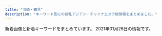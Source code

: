 ```yaml
---
title: "川崎・鶴見"
description: "キーワード別にの巨乳アジアン・チャイナエステ嬢情報をまとめました。"
---
```


新着画像と新着キーワードをまとめています。
2021年01月26日の情報です。

<DmmAffiliateIns />
<KeywordTable
  shops={
    [
    {
        "img_links": [
            "http://nymphe-est.xyz/img/slide2-4.jpg",
            "http://nymphe-est.xyz/img/cast6/img3.jpg",
            "http://nymphe-est.xyz/img/tit4.png",
            "http://nymphe-est.xyz/img/cast3/img2-s.jpg",
            "http://nymphe-est.xyz/img/cast5/img3.jpg",
            "http://nymphe-est.xyz/img/open.png",
            "http://nymphe-est.xyz/img/cast6/img2-s.jpg",
            "http://nymphe-est.xyz/img/cast1/img2.jpg",
            "http://nymphe-est.xyz/img/tel2.png",
            "http://nymphe-est.xyz/img/cast6/img3-s.jpg",
            "http://nymphe-est.xyz/img/slide2-2.jpg",
            "http://nymphe-est.xyz/img/cast2/img3.jpg",
            "http://nymphe-est.xyz/img/cast5/img2-s.jpg",
            "http://nymphe-est.xyz/img/cast4/img1.jpg",
            "http://nymphe-est.xyz/img/cast6/img1-s.jpg",
            "http://nymphe-est.xyz/img/m5.png",
            "http://nymphe-est.xyz/img/cp-desc1.png",
            "http://nymphe-est.xyz/img/cast3/img1-s.jpg",
            "http://nymphe-est.xyz/img/cast5/img1-s.jpg",
            "http://nymphe-est.xyz/img/cast3/img3.jpg",
            "http://nymphe-est.xyz/img/tit2.png",
            "http://nymphe-est.xyz/img/cast5/img1.jpg",
            "http://nymphe-est.xyz/img/m3.png",
            "http://nymphe-est.xyz/img/cast1/img1-s.jpg",
            "http://nymphe-est.xyz/img/cast3/img3-s.jpg",
            "http://nymphe-est.xyz/img/cast5/img3-s.jpg",
            "http://nymphe-est.xyz/img/cp-ttl.png",
            "http://nymphe-est.xyz/img/h1.png",
            "http://nymphe-est.xyz/img/cast2/img2.jpg",
            "http://nymphe-est.xyz/img/tit1.png",
            "http://nymphe-est.xyz/img/cast2/img2-s.jpg",
            "http://nymphe-est.xyz/img/cast2/img3-s.jpg",
            "http://nymphe-est.xyz/img/cg04.jpg",
            "http://nymphe-est.xyz/img/cast6/img1.jpg",
            "http://nymphe-est.xyz/img/m1.png",
            "http://nymphe-est.xyz/img/cast1/img2-s.jpg",
            "http://nymphe-est.xyz/img/cast3/img2.jpg",
            "http://nymphe-est.xyz/img/cast3/img1.jpg",
            "http://nymphe-est.xyz/img/tit3.png",
            "http://nymphe-est.xyz/img/cg03.jpg",
            "http://nymphe-est.xyz/img/m6.png",
            "http://nymphe-est.xyz/img/cast2/img1-s.jpg",
            "http://nymphe-est.xyz/img/cast4/img2-s.jpg",
            "http://nymphe-est.xyz/img/m4.png",
            "http://nymphe-est.xyz/img/phone.png",
            "http://nymphe-est.xyz/img/cast1/img1.jpg",
            "http://nymphe-est.xyz/img/m2.png",
            "http://nymphe-est.xyz/img/slide2-1.jpg",
            "http://nymphe-est.xyz/img/cast4/img1-s.jpg",
            "http://nymphe-est.xyz/img/tit6.png",
            "http://nymphe-est.xyz/img/cp-desc1sp.png",
            "http://nymphe-est.xyz/img/cast2/img1.jpg",
            "http://nymphe-est.xyz/img/cast6/img2.jpg",
            "http://nymphe-est.xyz/img/slide2-3.jpg",
            "http://nymphe-est.xyz/img/cg01.jpg",
            "http://nymphe-est.xyz/img/tit5.png",
            "http://nymphe-est.xyz/img/cg02.jpg",
            "http://nymphe-est.xyz/img/cast5/img2.jpg",
            "http://nymphe-est.xyz/img/cast4/img2.jpg"
        ],
        "keywords": {
            "E": 14,
            "D": 14
        },
        "station": "JR\u77e2\u5411\u99c5",
        "name": "For You",
        "url": "http://nymphe-est.xyz/"
    },
    {
        "name": "\u30c1\u30a7\u30ea\u30fc",
        "keywords": {},
        "img_links": [
            "http://cherry.est-gogo.com/gals/rie1.jpg",
            "http://cherry.est-gogo.com/images/info.png",
            "http://cherry.est-gogo.com/gals/nana1.jpg",
            "http://cherry.est-gogo.com/images/kp4.jpg",
            "http://cherry.est-gogo.com/gals/risa1.jpg",
            "http://cherry.est-gogo.com/gals/hitomi1.jpg",
            "http://cherry.est-gogo.com/gals/hana1.jpg",
            "http://cherry.est-gogo.com/img/riri1.jpg",
            "http://cherry.est-gogo.com/images/kp1.jpg",
            "http://cherry.est-gogo.com/img/hana1.jpg",
            "http://cherry.est-gogo.com/gals/kana1.jpg",
            "http://cherry.est-gogo.com/images/kp3.jpg",
            "http://cherry.est-gogo.com/images/pv02.jpg",
            "http://cherry.est-gogo.com/img/mimi1.jpg",
            "http://cherry.est-gogo.com/images/qr.jpg",
            "http://cherry.est-gogo.com/img/kana1.jpg",
            "http://cherry.est-gogo.com/gals/mayumi1.jpg",
            "http://cherry.est-gogo.com/gals/kaori1.jpg",
            "http://cherry.est-gogo.com/gals/ai1.jpg",
            "http://cherry.est-gogo.com/img/rie1.jpg",
            "http://cherry.est-gogo.com/img/kaori1.jpg",
            "http://cherry.est-gogo.com/images/pv01.jpg",
            "http://cherry.est-gogo.com/images/pv03.jpg",
            "http://cherry.est-gogo.com/img/risa1.jpg",
            "http://cherry.est-gogo.com/gals/saya1.jpg",
            "http://cherry.est-gogo.com/gals/riri1.jpg",
            "http://cherry.est-gogo.com/images/kp2.jpg",
            "http://cherry.est-gogo.com/img/saya1.jpg",
            "http://cherry.est-gogo.com/images/toystory.jpg",
            "http://cherry.est-gogo.com/gals/mimi1.jpg"
        ],
        "url": "http://cherry.est-gogo.com/",
        "station": "JR\u9db4\u898b\u99c5\u897f\u53e3"
    },
    {
        "station": "JR\u5ddd\u5d0e\u99c5\u6771\u53e3",
        "keywords": {
            "D": 52,
            "87": 22,
            "85": 10,
            "86": 22,
            "82": 4,
            "E": 6
        },
        "img_links": [
            "http://deli-esthe.jpn.mn/photos/sites/66/2020/10/2020100319272810.jpg",
            "http://deli-esthe.jpn.mn/photos/sites/66/2020/10/2020100319265441.jpg",
            "http://deli-esthe.jpn.mn/photos/sites/66/2019/12/2019120317372670.jpg",
            "http://deli-esthe.jpn.mn/images/room1.jpg",
            "http://deli-esthe.jpn.mn/photos/sites/66/2020/06/2020062113130967.jpg",
            "http://deli-esthe.jpn.mn/photos/sites/66/2020/10/2020100319264630.jpg",
            "http://deli-esthe.jpn.mn/images/tit_new.png",
            "http://deli-esthe.jpn.mn/images/maining.jpg",
            "http://deli-esthe.jpn.mn/images/tit_staff01.png",
            "http://deli-esthe.jpn.mn/photos/sites/66/2020/10/2020100411161767.jpg",
            "http://deli-esthe.jpn.mn/images/card.jpg",
            "http://deli-esthe.jpn.mn/photos/sites/66/2020/10/2020100411161121.jpg",
            "http://deli-esthe.jpn.mn/photos/sites/66/2020/10/202010031927555.jpg",
            "http://deli-esthe.jpn.mn/photos/sites/66/2020/10/2020100319300327.jpg",
            "http://deli-esthe.jpn.mn/photos/sites/66/2020/10/2020100318512022.jpg",
            "http://deli-esthe.jpn.mn/images/sp_tit_new.png",
            "http://deli-esthe.jpn.mn/images/room4.jpg",
            "http://deli-esthe.jpn.mn/images/top.jpg",
            "http://deli-esthe.jpn.mn/images/room3.jpg",
            "http://deli-esthe.jpn.mn/images/sp_tit_staff01.png",
            "http://deli-esthe.jpn.mn/images/sp_top.jpg",
            "http://deli-esthe.jpn.mn/photos/sites/66/2020/10/2020100318511352.jpg",
            "http://deli-esthe.jpn.mn/images/img_tel.png",
            "http://deli-esthe.jpn.mn/photos/sites/66/2019/12/2019120511182484.jpg",
            "http://deli-esthe.jpn.mn/images/sp_tit_therapist.png",
            "http://deli-esthe.jpn.mn/images/sp_tit_staff02.png",
            "http://deli-esthe.jpn.mn/images/room2.jpg",
            "http://deli-esthe.jpn.mn/images/tit_staff02.png",
            "http://deli-esthe.jpn.mn/photos/sites/66/2019/12/2019120317385167.jpg",
            "http://deli-esthe.jpn.mn/photos/sites/66/2020/10/2020101912375463.jpg",
            "http://deli-esthe.jpn.mn/images/tit_therapist.png",
            "http://deli-esthe.jpn.mn/photos/sites/66/2020/06/2020062611321468.jpg"
        ],
        "name": "\u307c\u304f\u306e\u30c7\u30ea\u30a8\u30b9\u30c6",
        "url": "http://deli-esthe.jpn.mn/"
    },
    {
        "url": "http://esthe-heal.com/",
        "keywords": {
            "C": 23
        },
        "name": "Yulala",
        "station": "JR\u9db4\u898b\u99c5\u6771\u53e3",
        "img_links": [
            "http://esthe-heal.com/img/ttl_mobile.png",
            "http://esthe-heal.com/staff/rui/01mb.jpg",
            "http://esthe-heal.com/staff/rubi/01mb.jpg",
            "http://esthe-heal.com/staff/kaori/01.jpg",
            "http://esthe-heal.com/staff/haruna/01.jpg",
            "http://esthe-heal.com/staff/sayuri/01.jpg",
            "http://esthe-heal.com/img/ttl_wnew.png",
            "http://esthe-heal.com/staff/mimi/01mb.jpg",
            "http://esthe-heal.com/staff/yuyu/01mb.jpg",
            "http://esthe-heal.com/staff/rui/01.jpg",
            "http://esthe-heal.com/staff/kana/01mb.jpg",
            "http://esthe-heal.com/staff/haruna/01mb.jpg",
            "http://esthe-heal.com/staff/miho/01.jpg",
            "http://esthe-heal.com/staff/sakura/01.jpg",
            "http://esthe-heal.com/staff/aya/01.jpg",
            "http://esthe-heal.com/i/files/homeimg.jpg",
            "http://esthe-heal.com/staff/yuki/01mb.jpg",
            "http://esthe-heal.com/staff/momo/01.jpg",
            "http://esthe-heal.com/staff/rubi/01.jpg",
            "http://esthe-heal.com/staff/miho/01mb.jpg",
            "http://esthe-heal.com/staff/aya/01mb.jpg",
            "http://esthe-heal.com/img/ttl_staff.png",
            "http://esthe-heal.com/pic/head.jpg",
            "http://esthe-heal.com/staff/kaori/01mb.jpg",
            "http://esthe-heal.com/staff/sakura/01mb.jpg",
            "http://esthe-heal.com/staff/yuki/01.jpg",
            "http://esthe-heal.com/staff/yuyu/01.jpg",
            "http://esthe-heal.com/img/link/koko_234x60.png",
            "http://esthe-heal.com/staff/sizuka/01mb.jpg",
            "http://esthe-heal.com/staff/kana/01.jpg",
            "http://esthe-heal.com/staff/sizuka/01.jpg",
            "http://esthe-heal.com/img/ttl_pickup.png",
            "http://esthe-heal.com/img/att.jpg",
            "http://esthe-heal.com/img/ttl_recbnr.png",
            "http://esthe-heal.com/staff/momo/01mb.jpg",
            "http://esthe-heal.com/staff/sayuri/01mb.jpg",
            "http://esthe-heal.com/staff/mimi/01.jpg"
        ]
    },
    {
        "station": "JR\u9db4\u898b\u99c5\u6771\u53e3",
        "name": "GOD\u30e1\u30f3\u30ba\u30a8\u30b9\u30c6",
        "url": "http://god-esthe.com/",
        "keywords": {
            "84": 4,
            "G": 4,
            "C": 4,
            "83": 4,
            "94": 2
        },
        "img_links": [
            "http://god-esthe.com/static/picture/top_back_pc1.jpg",
            "http://god-esthe.com/girl/4.jpg",
            "http://god-esthe.com/girl/5.jpg",
            "http://god-esthe.com/static/picture/page-top_off.png",
            "http://god-esthe.com/static/picture/sub_back_pc.jpg",
            "http://god-esthe.com/girl/2.jpg",
            "http://god-esthe.com/static/picture/sub_back_sp.jpg",
            "http://god-esthe.com/girl/1.jpg",
            "http://god-esthe.com/static/picture/top_back_sp1.jpg",
            "http://god-esthe.com/girl/3.jpg"
        ]
    },
    {
        "name": "LUCKY",
        "keywords": {
            "89": 4,
            "\u80f8": 1,
            "88": 1,
            "92": 1,
            "90": 1
        },
        "img_links": [
            "http://lucky.esnavi.work/staff_t.jpg",
            "http://lucky.esnavi.work/sys1.jpg",
            "http://lucky.esnavi.work/2/uploadimg/1609855912.jpeg",
            "http://lucky.esnavi.work/2/uploadimg/1609855512.jpeg",
            "http://lucky.esnavi.work/sys2.jpg",
            "http://lucky.esnavi.work/s1.png",
            "http://lucky.esnavi.work/news.jpg",
            "http://lucky.esnavi.work/2/uploadimg/1609855626.jpeg",
            "http://lucky.esnavi.work/m.jpg",
            "http://lucky.esnavi.work/2/uploadimg/1609854808.jpeg",
            "http://lucky.esnavi.work/int1.png",
            "http://lucky.esnavi.work/2/uploadimg/1609854972.jpeg",
            "http://lucky.esnavi.work/2/uploadimg/1609856021.jpeg",
            "http://lucky.esnavi.work/2/uploadimg/1609855429.jpeg",
            "http://lucky.esnavi.work/head.jpg"
        ],
        "station": "JR\u5ddd\u5d0e\u99c5\u6771\u53e3",
        "url": "http://lucky.esnavi.work/"
    },
    {
        "keywords": {
            "\u80f8": 1,
            "G": 2,
            "\u30bb\u30af\u30b7\u30fc": 2
        },
        "station": "JR\u9db4\u898b\u99c5\u6771\u53e3",
        "url": "http://www.fukuen.in/",
        "img_links": [
            "http://www.fukuen.in/img/material/akasuri1.jpg",
            "http://www.fukuen.in/img/material/shiatsu1.jpg",
            "http://www.fukuen.in/img/material/akasuri2rev1.jpg",
            "http://www.fukuen.in/img/girl/main/smain12276c3f8b7d0a2900b5557ad186572c1c5.jpg",
            "http://www.fukuen.in/img/girl/list/slist5751a73c1d67d106b755f2a10f214b1fb.jpg",
            "http://www.fukuen.in/img/girl/list/swest96d9c126d47d500beae8ef28f29eb366a.jpg",
            "http://www.fukuen.in/img/girl/main/smain41f486b583999cfcec7913d7843c608159.jpg",
            "http://www.fukuen.in/img/camp/20200610_shinki.jpg",
            "http://www.fukuen.in/img/girl/list/swest72b8648aae56da25b7c7573dc007cc2de.jpg",
            "http://www.fukuen.in/img/girl/extra/ai_20200914_4.jpg",
            "http://www.fukuen.in/img/material/oil2.jpg",
            "http://www.fukuen.in/img/material/oil1.jpg",
            "http://www.fukuen.in/img/material/arrow_next.png",
            "http://www.fukuen.in/img/girl/extra/risa_20200923_4.jpg",
            "http://www.fukuen.in/img/girl/extra/yuki_20200912_2.jpg",
            "http://www.fukuen.in/img/material/oil5.jpg",
            "http://www.fukuen.in/img/material/sentai1.jpg",
            "http://www.fukuen.in/img/girl/main/smain53fb1c032274e28d599eed619e1bedc3e4.jpg",
            "http://www.fukuen.in/img/girl/main/smain8415e8cbb1c49eb7c8caa026cbfa4e5e53.jpg",
            "http://www.fukuen.in/img/girl/extra/risa_20200923_5.jpg",
            "http://www.fukuen.in/img/material/shiatsu5rev1.jpg",
            "http://www.fukuen.in/img/camp/20201101_deluxe.png",
            "http://www.fukuen.in/img/material/oil6.jpg",
            "http://www.fukuen.in/img/girl/extra/risa_20200923_1.jpg",
            "http://www.fukuen.in/img/girl/list/slist96d9c126d47d500beae8ef28f29eb366a.jpg",
            "http://www.fukuen.in/img/girl/main/smain941ecbbcf1db74ffedbe8ce80b5bdc33f8.jpg",
            "http://www.fukuen.in/img/girl/list/swest8fbaefba79306aed7d52f3369481c4f79.jpg",
            "http://www.fukuen.in/img/girl/main/smain425ef08e32ca6d2936eee599647ef1be42.jpg",
            "http://www.fukuen.in/img/girl/main/smain513f8bf8e4517330b71f7b182328a05400.jpg",
            "http://www.fukuen.in/img/girl/pickup/pickup20200705191051.jpg",
            "http://www.fukuen.in/img/girl/list/slist21d95f10417cbe687c362ac86a6caaf51.jpg",
            "http://www.fukuen.in/img/girl/list/swest1276c3f8b7d0a2900b5557ad186572c1c5.jpg",
            "http://www.fukuen.in/img/girl/extra/yuki_20200912_4.jpg",
            "http://www.fukuen.in/img/girl/extra/ai_20200914_3.jpg",
            "http://www.fukuen.in/img/girl/pickup/pickup20200705191159.jpg",
            "http://www.fukuen.in/img/material/oil3.jpg",
            "http://www.fukuen.in/img/girl/list/slist11a00cec64c1902f8f81d6458bd81ecc3.jpg",
            "http://www.fukuen.in/img/material/front.jpg",
            "http://www.fukuen.in/img/girl/main/smain22a5f5188f9c41ddb221fc0bead2a8556b.jpg",
            "http://www.fukuen.in/img/material/image_auth.png",
            "http://www.fukuen.in/img/material/arrow_prev.png",
            "http://www.fukuen.in/img/girl/main/smain114a604c7246ee7ef21ea1371bf0f8ae541.jpg",
            "http://www.fukuen.in/img/girl/main/smain711ab20435a050b6117e25de016c851a5e.jpg",
            "http://www.fukuen.in/img/material/shiatsu3.jpg",
            "http://www.fukuen.in/img/girl/extra/ai_20200914_1.jpg",
            "http://www.fukuen.in/img/girl/main/smain721ab20435a050b6117e25de016c851a5e.jpg",
            "http://www.fukuen.in/img/girl/extra/risa_20200923_2.jpg",
            "http://www.fukuen.in/img/girl/main/smain21a5f5188f9c41ddb221fc0bead2a8556b.jpg",
            "http://www.fukuen.in/img/camp/20201101_hotoil.png",
            "http://www.fukuen.in/img/girl/main/smain11372fb92a183b52eed6697b1dc18d650f.jpg",
            "http://www.fukuen.in/img/girl/list/swest1154c6465b3e80f1950af663ae9de86840.jpg",
            "http://www.fukuen.in/img/girl/main/smain11154c6465b3e80f1950af663ae9de86840.jpg",
            "http://www.fukuen.in/img/material/sentai3.jpg",
            "http://www.fukuen.in/img/girl/main/smain928323e29e851f98b7ae489f32a7802aad.jpg",
            "http://www.fukuen.in/img/girl/extra/yuki_20200912_5.jpg",
            "http://www.fukuen.in/img/girl/main/smain13372fb92a183b52eed6697b1dc18d650f.jpg",
            "http://www.fukuen.in/img/girl/main/smain113a604c7246ee7ef21ea1371bf0f8ae541.jpg",
            "http://www.fukuen.in/img/material/shiatsu2.jpg",
            "http://www.fukuen.in/img/material/akasuri4.jpg",
            "http://www.fukuen.in/img/girl/list/swest4f486b583999cfcec7913d7843c608159.jpg",
            "http://www.fukuen.in/img/girl/main/smain115a604c7246ee7ef21ea1371bf0f8ae541.jpg",
            "http://www.fukuen.in/img/girl/main/smain52fb1c032274e28d599eed619e1bedc3e4.jpg",
            "http://www.fukuen.in/img/material/oil4.jpg",
            "http://www.fukuen.in/img/girl/main/smain435ef08e32ca6d2936eee599647ef1be42.jpg",
            "http://www.fukuen.in/img/girl/list/slist1154c6465b3e80f1950af663ae9de86840.jpg",
            "http://www.fukuen.in/img/material/akasuri5rev1.jpg",
            "http://www.fukuen.in/img/girl/list/slist126deb548c2a3ab378099293db5afcc041.jpg",
            "http://www.fukuen.in/img/girl/main/smain23a5f5188f9c41ddb221fc0bead2a8556b.jpg",
            "http://www.fukuen.in/img/girl/main/smain918323e29e851f98b7ae489f32a7802aad.jpg",
            "http://www.fukuen.in/img/material/sentai4.jpg",
            "http://www.fukuen.in/img/material/sentai2.jpg",
            "http://www.fukuen.in/img/girl/list/slist8fbaefba79306aed7d52f3369481c4f79.jpg",
            "http://www.fukuen.in/img/material/sentai6rev1.jpg",
            "http://www.fukuen.in/img/girl/list/swest25902fb05705d4f4dcd3bb55fc78d46ee.jpg",
            "http://www.fukuen.in/img/girl/list/swest5751a73c1d67d106b755f2a10f214b1fb.jpg",
            "http://www.fukuen.in/img/girl/list/slist48970948df1b5f673ddccf8bdc1c27ca3.jpg",
            "http://www.fukuen.in/img/girl/extra/hotaru200809_2min75.jpg",
            "http://www.fukuen.in/img/girl/extra/hotaru200809_4min75.jpg",
            "http://www.fukuen.in/img/material/akasuri3.jpg",
            "http://www.fukuen.in/img/girl/extra/hotaru200809_3min75.jpg",
            "http://www.fukuen.in/img/girl/main/smain951ecbbcf1db74ffedbe8ce80b5bdc33f8.jpg",
            "http://www.fukuen.in/img/material/shiatsu6.jpg",
            "http://www.fukuen.in/img/material/shiatsu4rev1.jpg",
            "http://www.fukuen.in/img/girl/main/smain112a604c7246ee7ef21ea1371bf0f8ae541.jpg",
            "http://www.fukuen.in/img/girl/main/smain82429f69a5e0facf26b5c596ab5374c79a.jpg",
            "http://www.fukuen.in/img/girl/main/smain81429f69a5e0facf26b5c596ab5374c79a.jpg",
            "http://www.fukuen.in/img/girl/main/smain746910286ab0a44682bfc6f093f287b998.jpg",
            "http://www.fukuen.in/img/girl/list/slist7a7cd4a2a61a08aea05c874262bd2983c.jpg",
            "http://www.fukuen.in/img/girl/pickup/pickup20200705191440.jpg",
            "http://www.fukuen.in/img/girl/list/swest11a00cec64c1902f8f81d6458bd81ecc3.jpg",
            "http://www.fukuen.in/img/girl/main/smain123f3ae0063654627ed21fdac7f7f732cb0.jpg",
            "http://www.fukuen.in/img/girl/main/smain83429f69a5e0facf26b5c596ab5374c79a.jpg",
            "http://www.fukuen.in/img/girl/main/smain938323e29e851f98b7ae489f32a7802aad.jpg",
            "http://www.fukuen.in/img/girl/main/smain12372fb92a183b52eed6697b1dc18d650f.jpg",
            "http://www.fukuen.in/img/material/bath.jpg",
            "http://www.fukuen.in/img/material/akasuri6rev1.jpg",
            "http://www.fukuen.in/img/girl/pickup/pickup20200705191524.jpg",
            "http://www.fukuen.in/img/girl/extra/ai_20200914_2.jpg",
            "http://www.fukuen.in/img/girl/extra/yuki_20200912_1.jpg",
            "http://www.fukuen.in/img/girl/main/smain12176c3f8b7d0a2900b5557ad186572c1c5.jpg",
            "http://www.fukuen.in/img/material/sentai5rev1.jpg",
            "http://www.fukuen.in/img/girl/main/smain736910286ab0a44682bfc6f093f287b998.jpg",
            "http://www.fukuen.in/img/girl/extra/hotaru200809_1min75.jpg",
            "http://www.fukuen.in/img/girl/extra/risa_20200923_3.jpg",
            "http://www.fukuen.in/img/girl/extra/yuki_20200912_3.jpg"
        ],
        "name": "\u798f\u7e01\u30fbFUKUEN"
    },
    {
        "station": "JR\u77e2\u5411\u99c5\u897f\u53e3",
        "img_links": [
            "http://kafu.ests.co/images/top.png",
            "http://kafu.ests.co/photos/sites/7/2017/10/2017100904034443.png",
            "http://kafu.ests.co/images/s_face.jpg",
            "http://kafu.ests.co/images/n1.jpg",
            "http://kafu.ests.co/images/room1.jpg",
            "http://kafu.ests.co/images/mobile.jpg",
            "http://kafu.ests.co/images/face_bj3.jpg",
            "http://kafu.ests.co/images/room3.jpg",
            "http://kafu.ests.co/images/room4.jpg",
            "http://kafu.ests.co/images/face_bj.jpg",
            "http://kafu.ests.co/photos/sites/7/2017/10/2017101205420065.jpg",
            "http://kafu.ests.co/images/nbj3.jpg",
            "http://kafu.ests.co/photos/sites/7/2017/10/2017100904034561.png",
            "http://kafu.ests.co/images/s_mobile.jpg",
            "http://kafu.ests.co/images/s_pick.jpg",
            "http://kafu.ests.co/photos/sites/7/2017/02/2.jpg",
            "http://kafu.ests.co/images/line.jpg",
            "http://kafu.ests.co/images/s_staff1.jpg",
            "http://kafu.ests.co/photos/sites/7/2017/10/2017101205420191.jpg",
            "http://kafu.ests.co/images/s_news.jpg",
            "http://kafu.ests.co/images/nbj1.jpg",
            "http://kafu.ests.co/images/room2.jpg",
            "http://kafu.ests.co/images/n3.jpg",
            "http://kafu.ests.co/photos/sites/7/2017/02/1.jpg",
            "http://kafu.ests.co/images/s_staff.jpg",
            "http://kafu.ests.co/images/s_link.jpg"
        ],
        "url": "http://kafu.ests.co/",
        "keywords": {
            "82": 3,
            "83": 3,
            "C": 21
        },
        "name": "\u5bf5\u6df1\u82b1\u98a8"
    },
    {
        "keywords": {
            "C": 5,
            "86": 15,
            "84": 5,
            "D": 15
        },
        "url": "http://iyashi-kaze.oks.bz/",
        "name": "\u7652\u3057\u98a8\uff5e\u3044\u3084\u3057\u304b\u305c\uff5e",
        "img_links": [
            "http://iyashi-kaze.oks.bz/images/service4.jpg",
            "http://iyashi-kaze.oks.bz/photos/sites/65/2020/01/202001101017196.jpg",
            "http://iyashi-kaze.oks.bz/images/1.jpg",
            "http://iyashi-kaze.oks.bz/images/room6.jpg",
            "http://iyashi-kaze.oks.bz/images/service2.jpg",
            "http://iyashi-kaze.oks.bz/photos/sites/65/2020/01/2020011010172383.jpg",
            "http://iyashi-kaze.oks.bz/images/service3.jpg",
            "http://iyashi-kaze.oks.bz/photos/sites/65/2020/01/2020011010172726.jpg",
            "http://iyashi-kaze.oks.bz/images/room4.jpg",
            "http://iyashi-kaze.oks.bz/images/service1.jpg",
            "http://iyashi-kaze.oks.bz/images/room3.jpg",
            "http://iyashi-kaze.oks.bz/images/s_service.png",
            "http://iyashi-kaze.oks.bz/images/room5.jpg",
            "http://iyashi-kaze.oks.bz/images/s_news.png",
            "http://iyashi-kaze.oks.bz/images/s_staff.png",
            "http://iyashi-kaze.oks.bz/images/s_link.png",
            "http://iyashi-kaze.oks.bz/images/end.jpg",
            "http://iyashi-kaze.oks.bz/images/s_pick.png",
            "http://iyashi-kaze.oks.bz/images/room1.jpg",
            "http://iyashi-kaze.oks.bz/images/room2.jpg",
            "http://iyashi-kaze.oks.bz/images/top.jpg",
            "http://iyashi-kaze.oks.bz/photos/sites/65/2020/01/2020011010173060.jpg"
        ],
        "station": "JR\u5ddd\u5d0e\u99c5\u6771\u53e3"
    },
    {
        "station": "JR\u5ddd\u5d0e\u99c5\u6771\u53e3",
        "keywords": {},
        "name": "\u723d\u3084\u304b\u306a\u671d",
        "img_links": [
            "http://massage-salon.xyz/wp-content/uploads/2018/04/s3.jpg",
            "http://massage-salon.xyz/wp-content/uploads/2018/04/s2-500x467.jpg",
            "http://massage-salon.xyz/wp-content/uploads/2018/04/s1-500x466.jpg",
            "http://massage-salon.xyz/wp-content/themes/template-salon2/images/main1.jpg",
            "http://massage-salon.xyz/wp-content/uploads/2018/04/s1.jpg",
            "http://massage-salon.xyz/wp-content/uploads/2018/04/s2.jpg",
            "http://massage-salon.xyz/wp-content/uploads/2018/12/img_6768.jpg",
            "http://massage-salon.xyz/wp-content/uploads/2018/04/s4-500x467.jpg",
            "http://massage-salon.xyz/wp-content/uploads/2019/02/IMG_0144.jpg",
            "http://massage-salon.xyz/wp-content/uploads/2018/04/s4.jpg",
            "http://massage-salon.xyz/wp-content/uploads/2018/12/img_6768-181x300.jpg",
            "http://massage-salon.xyz/wp-content/themes/template-salon2/images/main3.jpg",
            "http://massage-salon.xyz/wp-content/uploads/2018/04/s3-500x467.jpg",
            "http://massage-salon.xyz/wp-content/uploads/2019/02/IMG_0144-500x750.jpg",
            "http://massage-salon.xyz/wp-content/uploads/2019/02/IMG_0142-686x1024.jpg",
            "http://massage-salon.xyz/wp-content/uploads/2018/12/img_6766-182x300.jpg",
            "http://massage-salon.xyz/wp-content/uploads/2018/12/img_6766.jpg",
            "http://massage-salon.xyz/wp-content/themes/template-salon2/images/header-tel.png",
            "http://massage-salon.xyz/wp-content/uploads/2019/02/IMG_0142-500x750.jpg",
            "http://massage-salon.xyz/wp-content/uploads/2018/11/IMG_6692-300x200.jpg",
            "http://massage-salon.xyz/wp-content/themes/template-salon2/images/main2.jpg",
            "http://massage-salon.xyz/wp-content/uploads/2019/02/IMG_0142-201x300.jpg",
            "http://massage-salon.xyz/wp-content/uploads/2019/02/IMG_0144-185x300.jpg",
            "http://massage-salon.xyz/wp-content/themes/template-salon2/images/noimg.jpg",
            "http://cdn.dino-es.com/images/logo/200x40DinoEs.png"
        ],
        "url": "http://massage-salon.xyz/"
    },
    {
        "img_links": [
            "http://www.crownman.tank.jp/public/20200829-204316-579.jpeg",
            "http://www.crownman.tank.jp/public/20201028-145428-593.jpeg",
            "http://www.crownman.tank.jp/images/h4.jpg",
            "http://www.crownman.tank.jp/public/20201010-151120-691.jpeg",
            "http://www.crownman.tank.jp/public/20200304-222724-586.jpeg",
            "http://www.crownman.tank.jp/images/br.png",
            "http://www.crownman.tank.jp/public/20200130-023314-296.png",
            "http://www.crownman.tank.jp/public/20191017-031453-306.jpeg",
            "http://www.crownman.tank.jp/images/br1.png",
            "http://www.crownman.tank.jp/images/xw.png",
            "http://www.crownman.tank.jp/images/h02.jpg",
            "http://www.crownman.tank.jp/images/lyb.png",
            "http://www.crownman.tank.jp/images/jt.png",
            "http://www.crownman.tank.jp/public/20190812-214900-811.jpeg",
            "http://www.crownman.tank.jp/public/20191224-193306-968.jpeg",
            "http://www.crownman.tank.jp/public/20190928-232507-304.jpeg",
            "http://www.crownman.tank.jp/public/20190103-235102-103.jpeg",
            "http://www.crownman.tank.jp/public/20200922-152824-158.jpeg",
            "http://www.crownman.tank.jp/public/20200901-211921-794.jpeg",
            "http://www.crownman.tank.jp/public/20181101-091932-723.jpeg",
            "http://www.crownman.tank.jp/public/20201016-024617-911.jpeg",
            "http://www.crownman.tank.jp/public/20190512-114325-285.jpeg",
            "http://www.crownman.tank.jp/public/20201114-223303-188.jpeg",
            "http://www.crownman.tank.jp/public/20181126-115300-843.jpeg",
            "http://www.crownman.tank.jp/public/20201015-184159-562.jpeg",
            "http://www.crownman.tank.jp/public/20181102-021404-733.jpeg",
            "http://www.crownman.tank.jp/public/20190614-225752-699.jpeg",
            "http://www.crownman.tank.jp/ueditor/php/upload/image/20181102/1541123069868367.jpg",
            "http://www.crownman.tank.jp/public/20200608-145235-893.jpeg",
            "http://www.crownman.tank.jp/public/20201225-105416-366.jpeg",
            "http://www.crownman.tank.jp/public/20201211-095701-493.jpeg",
            "http://www.crownman.tank.jp/public/20201001-103840-781.jpeg",
            "http://www.crownman.tank.jp/public/20181102-021419-221.jpeg",
            "http://www.crownman.tank.jp/images/zj.png",
            "http://www.crownman.tank.jp/public/20181102-021343-999.jpeg",
            "http://www.crownman.tank.jp/images/fj.png",
            "http://www.crownman.tank.jp/public/20181102-021325-742.jpeg",
            "http://www.crownman.tank.jp/images/lj.png",
            "http://www.crownman.tank.jp/public/20191102-172721-416.jpeg",
            "http://www.crownman.tank.jp/public/20190809-023452-629.jpeg",
            "http://www.crownman.tank.jp/public/20191030-124226-262.jpeg",
            "http://www.crownman.tank.jp/public/20201024-121027-887.jpeg",
            "http://www.crownman.tank.jp/public/20181103-143855-981.jpeg",
            "http://www.crownman.tank.jp/images/contact.png",
            "http://www.crownman.tank.jp/public/20200204-100659-677.jpeg",
            "http://www.crownman.tank.jp/public/20200928-014318-832.jpeg",
            "http://www.crownman.tank.jp/public/20190516-130732-500.jpeg",
            "http://www.crownman.tank.jp/public/20190404-200155-177.jpeg",
            "http://www.crownman.tank.jp/public/20190410-032921-983.jpeg",
            "http://www.crownman.tank.jp/images/h01.jpg",
            "http://www.crownman.tank.jp/images/scrollToTop.png",
            "http://www.crownman.tank.jp/images/guest.png",
            "http://www.crownman.tank.jp/images/h5.jpg",
            "http://www.crownman.tank.jp/public/20200829-001214-615.jpeg",
            "http://www.crownman.tank.jp/public/20200910-085241-389.jpeg",
            "http://www.crownman.tank.jp/public/20200715-191512-192.jpeg",
            "http://www.crownman.tank.jp/ueditor/php/upload/image/20200828/1598625782230952.jpeg",
            "http://www.crownman.tank.jp/public/20191227-014512-475.jpeg",
            "http://www.crownman.tank.jp/public/20190920-175927-867.png",
            "http://www.crownman.tank.jp/public/20190321-014538-796.jpeg",
            "http://www.crownman.tank.jp/images/h3.jpg",
            "http://www.crownman.tank.jp/public/20201211-095449-581.jpeg",
            "http://www.crownman.tank.jp/public/20190928-012818-601.png"
        ],
        "name": "\u30af\u30e9\u30a6\u30f3\u30fbCrown",
        "url": "http://www.crownman.tank.jp/",
        "keywords": {
            "\u4e73": 2
        },
        "station": "JR\u9db4\u898b\u99c5"
    },
    {
        "name": "\u30d0\u30d6\u308a\u3093\u5a18",
        "url": "http://baburin.iest.info/",
        "keywords": {
            "82": 19,
            "88": 17,
            "E": 19,
            "C": 76,
            "83": 19,
            "85": 57,
            "87": 133,
            "D": 188,
            "86": 76
        },
        "img_links": [
            "http://baburin.iest.info/images/s_face.jpg",
            "http://baburin.iest.info/images/staff0.jpg",
            "http://baburin.iest.info/images/s_news.jpg",
            "http://baburin.iest.info/photos/sites/2/2020/02/2020021216314936.jpg",
            "http://baburin.iest.info/photos/sites/2/2019/12/2019121012290043.jpg",
            "http://baburin.iest.info/images/top.png",
            "http://baburin.iest.info/photos/sites/2/2019/06/2019062312555740.jpg",
            "http://baburin.iest.info/images/acc1.jpg",
            "http://baburin.iest.info/images/acc.jpg",
            "http://baburin.iest.info/photos/sites/2/2018/03/1.jpg",
            "http://baburin.iest.info/photos/sites/2/2020/02/2020020617495273.jpg",
            "http://baburin.iest.info/photos/sites/2/2018/07/2018072409124390.jpg",
            "http://baburin.iest.info/photos/sites/2/2018/11/2018112214225177.jpg",
            "http://baburin.iest.info/photos/sites/2/2019/12/2019121012234134.jpg",
            "http://baburin.iest.info/photos/sites/2/2018/12/2018120114132410.jpg",
            "http://baburin.iest.info/photos/sites/2/2019/12/2019121012271150.jpg",
            "http://baburin.iest.info/photos/sites/2/2018/09/2018091006542340.jpg",
            "http://baburin.iest.info/photos/sites/2/2018/06/2018062508384319.jpg",
            "http://baburin.iest.info/photos/sites/2/2018/06/2018063004421199.jpg",
            "http://baburin.iest.info/images/s_info.jpg",
            "http://baburin.iest.info/photos/sites/2/2018/10/2018103017042054.jpg",
            "http://baburin.iest.info/images/s_pick.jpg",
            "http://baburin.iest.info/photos/sites/2/2019/12/2019121112381870.jpg",
            "http://baburin.iest.info/images/mibile.jpg",
            "http://baburin.iest.info/images/s_staff.jpg",
            "http://baburin.iest.info/photos/sites/2/2020/10/2020100615314175.jpg"
        ],
        "station": "\u4eac\u6025\u9db4\u898b\u99c5\u6771\u53e3"
    },
    {
        "keywords": {},
        "name": "Zero Aroma",
        "url": "http://aroma-zero.com/",
        "station": "JR\u9db4\u898b\u99c5\u6771\u53e3",
        "img_links": [
            "http://aroma-zero.com/images/icon_new.png",
            "http://aroma-zero.com/images/04.jpg",
            "http://aroma-zero.com/images/01.jpg",
            "http://aroma-zero.com/images/02.jpg",
            "http://aroma-zero.com/images/03.jpg"
        ]
    },
    {
        "name": "\u6708\u4e0b\u7f8e\u4eba",
        "url": "https://moon-beauty.jp/",
        "keywords": {
            "86": 12,
            "87": 12,
            "\u30bb\u30af\u30b7\u30fc": 2,
            "85": 12,
            "88": 12,
            "89": 6,
            "D": 30,
            "C": 24
        },
        "img_links": [
            "https://moon-beauty.jp/wp/wp-content/uploads/2017/11/top01-1.png",
            "https://moon-beauty.jp/wp/wp-content/uploads/2017/11/mb_front2.png",
            "https://moon-beauty.jp/images/costume/nursegirl01.png",
            "https://moon-beauty.jp/images/staff/nana25_02.png",
            "https://moon-beauty.jp/images/costume/cabinattendant02.png",
            "https://moon-beauty.jp/wp/wp-content/uploads/2017/11/1.png",
            "https://moon-beauty.jp/images/costume/nursegirl002.png",
            "https://moon-beauty.jp/wp/wp-content/uploads/2017/12/3985d5f04f99b7c5a1b4662bcc831575.jpg",
            "https://moon-beauty.jp/images/staff/mirai23.png",
            "https://moon-beauty.jp/wp/wp-content/uploads/2020/01/2002campaign-700x327.png",
            "https://moon-beauty.jp/images/staff/emi24_1.png",
            "https://moon-beauty.jp/wp/wp-content/uploads/2017/11/top03.png",
            "https://moon-beauty.jp/images/costume/sailorgirl01.png",
            "https://moon-beauty.jp/images/costume/cheergirl02.png",
            "https://moon-beauty.jp/wp/wp-content/uploads/2019/07/1907campaign01.png",
            "https://moon-beauty.jp/wp/wp-content/uploads/2020/09/rika_info.png",
            "https://moon-beauty.jp/images/staff/izumi23_01.png",
            "https://moon-beauty.jp/wp/wp-content/uploads/2017/11/27e7586ba3689c74b6428ec7dbfe02a6.jpg",
            "https://moon-beauty.jp/wp/wp-content/uploads/2017/12/1d7d7d3df21218cb91cce28ca987dca8-700x1246.jpg",
            "https://moon-beauty.jp/wp/wp-content/uploads/2017/11/4.png",
            "https://moon-beauty.jp/images/campaign2017.jpg",
            "https://moon-beauty.jp/wp/wp-content/uploads/2020/09/mirai_info.png",
            "https://moon-beauty.jp/wp/wp-content/uploads/2017/12/11e78c1189d1307c1c0528ca01cf193e.jpg",
            "https://moon-beauty.jp/wp/wp-content/uploads/2020/09/costume.png",
            "https://moon-beauty.jp/wp/wp-content/uploads/2017/11/5.png",
            "https://moon-beauty.jp/wp/wp-content/uploads/2018/09/mb_road02.png",
            "https://moon-beauty.jp/wp/wp-content/uploads/2021/01/202102campaign.png",
            "https://moon-beauty.jp/images/staff/rika22_02.png",
            "https://moon-beauty.jp/wp/wp-content/uploads/2017/11/6a08b9c7e55a068553569af35285dd93.jpg",
            "https://moon-beauty.jp/wp/wp-content/uploads/2019/09/cosplay01.png",
            "https://moon-beauty.jp/wp/wp-content/uploads/2017/12/dde33c6f84f42b29abc164fed911749d-700x1246.jpg",
            "https://moon-beauty.jp/wp/wp-content/uploads/2017/11/mb_interior01.png",
            "https://moon-beauty.jp/wp/wp-content/uploads/2017/12/3addf91ad6b786b4c3fd2e4322dc1181.jpg",
            "https://moon-beauty.jp/wp/wp-content/uploads/2017/11/play.png",
            "https://moon-beauty.jp/images/staff/hikari23_02.png",
            "https://moon-beauty.jp/wp/wp-content/uploads/2019/07/1907campaign02-700x327.png",
            "https://moon-beauty.jp/wp/wp-content/uploads/2018/11/1811campaign.png",
            "https://moon-beauty.jp/wp/wp-content/uploads/2020/09/nana_info.png",
            "https://moon-beauty.jp/wp/wp-content/uploads/2017/12/dde33c6f84f42b29abc164fed911749d.jpg",
            "https://moon-beauty.jp/wp/wp-content/uploads/2017/12/1d7d7d3df21218cb91cce28ca987dca8.jpg",
            "https://moon-beauty.jp/wp/wp-content/uploads/2017/11/484697b90c0612750e1d8c7c971a16f8.jpg",
            "https://moon-beauty.jp/images/costume/sailorgirl02.png",
            "https://moon-beauty.jp/wp/wp-content/uploads/2018/09/mb_front4.png",
            "https://moon-beauty.jp/wp/wp-content/uploads/2017/11/mb_front.png",
            "https://moon-beauty.jp/images/staff/ran23_01.png",
            "https://moon-beauty.jp/images/costume/cabinattendant01.png",
            "https://moon-beauty.jp/wp/wp-content/uploads/2017/11/top01-1-700x459.png",
            "https://moon-beauty.jp/wp/wp-content/uploads/2017/11/27e7586ba3689c74b6428ec7dbfe02a6-700x1244.jpg",
            "https://moon-beauty.jp/wp/wp-content/uploads/2019/07/1907campaign02.png",
            "https://moon-beauty.jp/wp/wp-content/uploads/2017/12/7e6728877b7be3eba7dacfced12e3481.jpg",
            "https://moon-beauty.jp/images/staff/eri21_01.png",
            "https://moon-beauty.jp/wp/wp-content/uploads/2017/11/9ac2dcf4d411d36df940a44359d1e597.jpg",
            "https://moon-beauty.jp/images/costume/cheergirl01.png",
            "https://moon-beauty.jp/wp/wp-content/uploads/2019/07/1907campaign01-700x327.png",
            "https://moon-beauty.jp/wp/wp-content/uploads/2017/11/campaign1711-700x327.jpg",
            "https://moon-beauty.jp/wp/wp-content/uploads/2017/11/6a08b9c7e55a068553569af35285dd93-700x1244.jpg",
            "https://moon-beauty.jp/wp/wp-content/uploads/2017/11/mb_shower.png",
            "https://moon-beauty.jp/wp/wp-content/uploads/2020/06/202006campaign-700x327.png",
            "https://moon-beauty.jp/images/staff/staff.png",
            "https://moon-beauty.jp/images/staff/momoka22_01.png",
            "https://moon-beauty.jp/images/staff/rika22_01.png",
            "https://moon-beauty.jp/wp/wp-content/uploads/2017/11/6.png",
            "https://moon-beauty.jp/wp/wp-content/uploads/2017/12/3addf91ad6b786b4c3fd2e4322dc1181-700x1246.jpg",
            "https://moon-beauty.jp/wp/wp-content/uploads/2020/02/2002sp_campaign-700x327.png",
            "https://moon-beauty.jp/wp/wp-content/uploads/2017/11/3.png",
            "https://moon-beauty.jp/wp/wp-content/uploads/2017/11/top02.png",
            "https://moon-beauty.jp/images/staff/nana25_01.png",
            "https://moon-beauty.jp/images/staff/hikari23_01.png",
            "https://moon-beauty.jp/wp/wp-content/uploads/2019/09/cosplay02.png"
        ],
        "station": "JR\u9db4\u898b\u99c5\u6771\u53e3"
    },
    {
        "keywords": {
            "C": 14
        },
        "url": "http://barbie.este88.com/",
        "name": "Barbie\u30fb\u30d0\u30fc\u30d3\u30fc",
        "station": "JR\u9db4\u898b\u99c5\u6771\u53e3",
        "img_links": [
            "http://barbie.este88.com/gals/hana1.jpg",
            "http://barbie.este88.com/gals/momoka1.jpg",
            "http://barbie.este88.com/images/m-foot.png",
            "http://barbie.este88.com/gals/aya1.jpg",
            "http://barbie.este88.com/gals/momo1.jpg",
            "http://barbie.este88.com/images/m-tel.png",
            "http://barbie.este88.com/gals/yui1.jpg",
            "http://barbie.este88.com/images/sp-line.png",
            "http://barbie.este88.com/images/sp-staff-list.png",
            "http://barbie.este88.com/gals/ai1.jpg",
            "http://barbie.este88.com/images/staff-pc.png",
            "http://barbie.este88.com/gals/nanami1.jpg"
        ]
    },
    {
        "img_links": [
            "https://hatsukoi.est.cm/photos/sites/7/2020/12/2020122801371330.jpg",
            "https://hatsukoi.est.cm/photos/sites/7/2020/12/2020121803025945.jpg",
            "https://hatsukoi.est.cm/images/s_face.jpg",
            "https://hatsukoi.est.cm/images/room3.jpg",
            "https://hatsukoi.est.cm/images/1.png",
            "https://hatsukoi.est.cm/images/news_bj3.jpg",
            "https://hatsukoi.est.cm/images/room4.jpg",
            "https://hatsukoi.est.cm/images/end.png",
            "https://hatsukoi.est.cm/images/s_staff.jpg",
            "https://hatsukoi.est.cm/images/room1.jpg",
            "https://hatsukoi.est.cm/images/s_link.jpg",
            "https://hatsukoi.est.cm/photos/sites/7/2020/12/2020121803030240.jpg",
            "https://hatsukoi.est.cm/images/s_topics.jpg",
            "https://hatsukoi.est.cm/images/face_bj2.jpg",
            "https://hatsukoi.est.cm/images/news_bj1.jpg",
            "https://hatsukoi.est.cm/images/top.png",
            "https://hatsukoi.est.cm/photos/sites/7/2020/12/2020121803030096.jpg",
            "https://hatsukoi.est.cm/images/room2.jpg",
            "https://hatsukoi.est.cm/photos/sites/7/2020/12/2020121803025851.jpg",
            "https://hatsukoi.est.cm/photos/sites/7/2020/12/2020121807122812.jpg"
        ],
        "station": "JR\u9db4\u898b\u99c5\u6771\u53e3",
        "url": "https://hatsukoi.est.cm/",
        "keywords": {
            "83": 14,
            "85": 28,
            "87": 14,
            "86": 28,
            "D": 84,
            "C": 22
        },
        "name": "\u521d\u604b"
    },
    {
        "station": "JR\u9db4\u898b\u99c5\u6771\u53e3",
        "name": "\u4eba\u9b5a\u306e\u604b",
        "keywords": {
            "85": 154,
            "86": 110,
            "87": 110,
            "C": 161,
            "83": 66,
            "82": 22,
            "D": 308,
            "E": 22
        },
        "img_links": [
            "http://genkimori.ests.jp/photos/sites/53/2020/10/2020101406394269.jpg",
            "http://genkimori.ests.jp/images/tit-pick.png",
            "http://genkimori.ests.jp/images/mobile.png",
            "http://genkimori.ests.jp/images/tit-new.png",
            "http://genkimori.ests.jp/link/e0016.jpg",
            "http://genkimori.ests.jp/images/tite-staff.png",
            "http://genkimori.ests.jp/link/massage-de_88_31.jpg",
            "http://genkimori.ests.jp/images/r03.jpg",
            "http://genkimori.ests.jp/photos/sites/53/2020/09/2020091104500682.jpg",
            "http://genkimori.ests.jp/photos/sites/53/2020/11/2020110203413312.jpg",
            "http://genkimori.ests.jp/photos/sites/53/2020/08/2020081404295888.jpg",
            "http://genkimori.ests.jp/photos/sites/53/2020/10/2020100606390249.jpg",
            "http://genkimori.ests.jp/photos/sites/53/2020/08/2020080103084914.jpg",
            "http://genkimori.ests.jp/photos/sites/53/2020/11/2020110803050660.jpg",
            "http://genkimori.ests.jp/photos/sites/53/2019/09/2019091905013899.jpg",
            "http://genkimori.ests.jp/images/r01.jpg",
            "http://genkimori.ests.jp/images/infor.png",
            "http://genkimori.ests.jp/photos/sites/53/2019/11/2019111506411882.jpg",
            "http://menlog.net/link/menlog8831.jpg",
            "http://genkimori.ests.jp/photos/sites/53/2021/01/2021012503312348.jpg",
            "http://genkimori.ests.jp/link/esthelove88-31.jpg",
            "http://genkimori.ests.jp/photos/sites/53/2019/10/2019103109203158.jpg",
            "http://genkimori.ests.jp/photos/sites/53/2020/11/2020110203413991.jpg",
            "http://genkimori.ests.jp/photos/sites/53/2019/07/2019070103055338.jpg",
            "http://genkimori.ests.jp/images/tit-gat.png",
            "http://genkimori.ests.jp/images/tit-infor.png",
            "http://genkimori.ests.jp/photos/sites/53/2020/10/2020101305274788.jpg",
            "http://genkimori.ests.jp/photos/sites/53/2020/10/2020101305274630.jpg",
            "http://genkimori.ests.jp/images/top.png",
            "http://genkimori.ests.jp/photos/sites/53/2020/08/2020082904145169.jpg",
            "http://genkimori.ests.jp/photos/sites/53/2020/08/2020080407354625.jpg",
            "http://genkimori.ests.jp/photos/sites/53/2020/08/2020080202511846.jpg",
            "http://genkimori.ests.jp/photos/sites/53/2019/12/2019120607382674.jpg",
            "http://genkimori.ests.jp/photos/sites/53/2020/08/202008290414582.jpg",
            "http://genkimori.ests.jp/photos/sites/53/2020/07/2020072602180924.jpg",
            "http://genkimori.ests.jp/photos/sites/53/2020/09/2020092806215050.jpg",
            "http://genkimori.ests.jp/images/r02.jpg",
            "http://genkimori.ests.jp/link/88x31b.jpg",
            "http://genkimori.ests.jp/photos/sites/53/2020/08/2020080607415210.jpg",
            "http://genkimori.ests.jp/images/r04.jpg",
            "http://genkimori.ests.jp/link/walker88.jpg",
            "http://genkimori.ests.jp/link/8831.jpg",
            "http://genkimori.ests.jp/photos/sites/53/2019/10/2019102105454876.jpg",
            "http://genkimori.ests.jp/photos/sites/53/2020/07/2020072602181030.jpg",
            "http://genkimori.ests.jp/photos/sites/53/2020/02/2020020409105330.jpg"
        ],
        "url": "http://genkimori.ests.jp/"
    },
    {
        "url": "https://tsurumi-mensesthe.com/",
        "keywords": {
            "88": 14,
            "86": 7,
            "85": 7,
            "87": 7,
            "90": 14
        },
        "img_links": [
            "https://tsurumi-mensesthe.com/staff/minami-s1.jpg",
            "https://tsurumi-mensesthe.com/icon/facebook.png",
            "https://tsurumi-mensesthe.com/staff/minami-top.jpg",
            "https://tsurumi-mensesthe.com/footer/footer-tel.png",
            "https://tsurumi-mensesthe.com/images/qrcode.png",
            "https://tsurumi-mensesthe.com/staff/minami-l1.jpg",
            "https://tsurumi-mensesthe.com/staff/sachi-l3.jpg",
            "https://tsurumi-mensesthe.com/staff/yura-s3.jpg",
            "https://tsurumi-mensesthe.com/staff/sachi-s2.jpg",
            "https://tsurumi-mensesthe.com/staff/momoka-s1.jpg",
            "https://tsurumi-mensesthe.com/room/room-l3.jpg",
            "https://tsurumi-mensesthe.com/staff/momoka-s2.jpg",
            "https://tsurumi-mensesthe.com/images/main-sp.jpg",
            "https://tsurumi-mensesthe.com/images/esthe2.jpg",
            "https://tsurumi-mensesthe.com/icon/line.png",
            "https://tsurumi-mensesthe.com/staff/sachi-s1.jpg",
            "https://tsurumi-mensesthe.com/massage/2020/12/06/riri-s1.jpg",
            "https://tsurumi-mensesthe.com/staff/yura-l2.jpg",
            "https://tsurumi-mensesthe.com/icon/yelp.png",
            "https://tsurumi-mensesthe.com/staff/stand-by.jpg",
            "https://tsurumi-mensesthe.com/staff/minami-l3.jpg",
            "https://tsurumi-mensesthe.com/staff/momoka-l3.jpg",
            "https://tsurumi-mensesthe.com/footer/footer-staff.png",
            "https://tsurumi-mensesthe.com/staff/sachi-top.jpg",
            "https://inage-mensesthe.com/icon/yelp.png",
            "https://tsurumi-mensesthe.com/staff/riri-l2.jpg",
            "https://tsurumi-mensesthe.com/images/esthe1.jpg",
            "https://inage-mensesthe.com/icon/facebook.png",
            "https://tsurumi-mensesthe.com/staff/minami-s3.jpg",
            "https://tsurumi-mensesthe.com/images/esthe3.jpg",
            "https://tsurumi-mensesthe.com/staff/yura-s1.jpg",
            "https://tsurumi-mensesthe.com/staff/satomi-l2.jpg",
            "https://tsurumi-mensesthe.com/staff/momoka-s3.jpg",
            "https://tsurumi-mensesthe.com/room/room-l4.jpg",
            "https://tsurumi-mensesthe.com/massage/2021/01/05/stand-by.jpg",
            "https://tsurumi-mensesthe.com/icon/twitter.png",
            "https://tsurumi-mensesthe.com/staff/sachi-l4.jpg",
            "https://tsurumi-mensesthe.com/staff/satomi-s3.jpg",
            "https://tsurumi-mensesthe.com/staff/sachi-s3.jpg",
            "https://tsurumi-mensesthe.com/staff/riri-s2.jpg",
            "https://inage-mensesthe.com/icon/twitter.png",
            "https://inage-mensesthe.com/icon/line.png",
            "https://tsurumi-mensesthe.com/staff/yura-s2.jpg",
            "https://tsurumi-mensesthe.com/staff/yura-l1.jpg",
            "https://tsurumi-mensesthe.com/staff/momoka-l2.jpg",
            "https://tsurumi-mensesthe.com/footer/footer-line.png",
            "https://tsurumi-mensesthe.com/staff/sachi-l2.jpg",
            "https://tsurumi-mensesthe.com/images/clear.png",
            "https://tsurumi-mensesthe.com/staff/yura-top.jpg",
            "https://tsurumi-mensesthe.com/staff/riri-l1.jpg",
            "https://tsurumi-mensesthe.com/staff/satomi-s1.jpg",
            "https://tsurumi-mensesthe.com/staff/momoka-l1.jpg",
            "https://tsurumi-mensesthe.com/room/room-l1.jpg",
            "https://tsurumi-mensesthe.com/staff/sachi-s4.jpg",
            "https://tsurumi-mensesthe.com/staff/satomi-l1.jpg",
            "https://tsurumi-mensesthe.com/staff/satomi-s2.jpg",
            "https://tsurumi-mensesthe.com/staff/satomi-top.jpg",
            "https://tsurumi-mensesthe.com/room/room-l2.jpg",
            "https://tsurumi-mensesthe.com/staff/minami-s2.jpg",
            "https://tsurumi-mensesthe.com/images/header3.png",
            "https://tsurumi-mensesthe.com/staff/yura-l3.jpg",
            "https://tsurumi-mensesthe.com/images/esthe4.jpg",
            "https://tsurumi-mensesthe.com/massage/2020/11/22/coco-s3.jpg",
            "https://tsurumi-mensesthe.com/staff/riri-top.jpg",
            "https://tsurumi-mensesthe.com/staff/minami-l2.jpg",
            "https://tsurumi-mensesthe.com/staff/satomi-l3.jpg",
            "https://tsurumi-mensesthe.com/staff/sachi-l1.jpg",
            "https://tsurumi-mensesthe.com/staff/riri-s1.jpg",
            "https://tsurumi-mensesthe.com/images/main1.jpg",
            "https://tsurumi-mensesthe.com/staff/momoka-top.jpg"
        ],
        "name": "sweet",
        "station": "JR\u9db4\u898b\u99c5\u897f\u53e3"
    },
    {
        "station": "\u4eac\u6025\u9db4\u898b\u99c5\u6771\u53e3",
        "keywords": {},
        "name": "HaNa",
        "img_links": [
            "http://www.play-land.work/images/ac1.jpg",
            "http://www.play-land.work/sp/images/interior_t.png",
            "http://www.play-land.work/sp/images/sys1.png",
            "http://www.play-land.work/sp/images/line.jpg",
            "http://www.play-land.work/images/sys3.jpg",
            "http://www.play-land.work/sp/staff/hosino.jpg",
            "http://www.play-land.work/images/int2.jpg",
            "http://www.play-land.work/sp/images/2.jpg",
            "http://www.play-land.work/sp/images/sys2.png",
            "http://www.play-land.work/images/staff_t.jpg",
            "http://www.play-land.work/sp/images/topgirl.png",
            "http://www.play-land.work/sp/staff/saki.jpg",
            "http://www.play-land.work/images/interior_t.jpg",
            "http://www.play-land.work/sp/images/footer.jpg",
            "http://www.play-land.work/sp/img/hinano1.jpg",
            "http://www.play-land.work/sp/images/int4.jpg",
            "http://www.play-land.work/staff/hosino.jpg",
            "http://www.play-land.work/images/int1.jpg",
            "http://www.play-land.work/sp/images/tel.png",
            "http://www.play-land.work/sp/img/yukari1.jpg",
            "http://www.play-land.work/sp/images/head.jpg",
            "http://www.play-land.work/images/line.jpg",
            "http://www.play-land.work/images/sys1.jpg",
            "http://www.play-land.work/sp/images/ac1.jpg",
            "http://www.play-land.work/images/b4.jpg",
            "http://www.play-land.work/images/b2.jpg",
            "http://www.play-land.work/img/saki1.jpg",
            "http://www.play-land.work/sp/images/twitter.png",
            "http://www.play-land.work/sp/images/newface.png",
            "http://www.play-land.work/images/twitter_t.jpg",
            "http://www.play-land.work/sp/img/saki1.jpg",
            "http://www.play-land.work/images/head.jpg",
            "http://www.play-land.work/img/hosino1.jpg",
            "http://www.play-land.work/sp/img/hosino1.jpg",
            "http://www.play-land.work/images/1.jpg",
            "http://www.play-land.work/sp/images/int1.png",
            "http://www.play-land.work/img/hinano1.jpg",
            "http://www.play-land.work/sp/images/staff_t.png",
            "http://www.play-land.work/images/sys2.jpg",
            "http://www.play-land.work/images/rec1.jpg",
            "http://www.play-land.work/sp/images/3.jpg",
            "http://www.play-land.work/staff/saki.jpg",
            "http://www.play-land.work/staff/yukari.jpg",
            "http://www.play-land.work/images/tgirl.jpg",
            "http://www.play-land.work/sp/images/b2.jpg",
            "http://www.play-land.work/sp/images/b3.jpg",
            "http://www.play-land.work/sp/images/int2.jpg",
            "http://www.play-land.work/sp/images/int3.jpg",
            "http://www.play-land.work/sp/images/4.jpg",
            "http://www.play-land.work/sp/staff/yukari.jpg",
            "http://www.play-land.work/sp/images/rec1.jpg",
            "http://www.play-land.work/images/b1.jpg",
            "http://www.play-land.work/images/b3.jpg",
            "http://www.play-land.work/sp/staff/hinano.jpg",
            "http://www.play-land.work/images/4.jpg",
            "http://www.play-land.work/sp/images/rec2.png",
            "http://www.play-land.work/images/3.jpg",
            "http://www.play-land.work/sp/images/b1.jpg",
            "http://www.play-land.work/images/newface.jpg",
            "http://www.play-land.work/img/yukari1.jpg",
            "http://www.play-land.work/images/rec2.jpg",
            "http://www.play-land.work/staff/hinano.jpg",
            "http://www.play-land.work/sp/images/sys3.png",
            "http://www.play-land.work/images/2.jpg",
            "http://www.play-land.work/images/sm.jpg",
            "http://www.play-land.work/sp/images/1.jpg"
        ],
        "url": "http://www.play-land.work"
    },
    {
        "name": "Lucky\u30fb\u30e9\u30c3\u30ad\u30fc",
        "img_links": [
            "http://t-lucky.work/images/line.png",
            "http://t-lucky.work/staff/yumi.jpg",
            "http://t-lucky.work/sp/images/b2.jpg",
            "http://t-lucky.work/images/sys2.jpg",
            "http://t-lucky.work/sp/img/mimi1.jpg",
            "http://t-lucky.work/sp/images/b3.jpg",
            "http://t-lucky.work/images/ta.jpg",
            "http://t-lucky.work/sp/images/staff_t.jpg",
            "http://t-lucky.work/sp/images/rec1.jpg",
            "http://t-lucky.work/staff/yuki.jpg",
            "http://t-lucky.work/sp/staff/yumi.jpg",
            "http://t-lucky.work/sp/staff/mika.jpg",
            "http://t-lucky.work/sp/images/int2.jpg",
            "http://t-lucky.work/images/9.jpg",
            "http://t-lucky.work/sp/img/mika1.jpg",
            "http://t-lucky.work/images/sm.jpg",
            "http://t-lucky.work/sp/images/menu/top.jpg",
            "http://t-lucky.work/images/2.jpg",
            "http://t-lucky.work/sp/images/news.jpg",
            "http://t-lucky.work/staff/mimi.jpg",
            "http://t-lucky.work/images/sys4.jpg",
            "http://t-lucky.work/images/b1.jpg",
            "http://t-lucky.work/images/1.jpg",
            "http://t-lucky.work/images/8.jpg",
            "http://t-lucky.work/sp/staff/mimi.jpg",
            "http://t-lucky.work/sp/menu/interior.jpg",
            "http://t-lucky.work/images/tr.jpg",
            "http://t-lucky.work/img/yumi1.jpg",
            "http://t-lucky.work/sp/images/sys2.jpg",
            "http://t-lucky.work/sp/menu/top.jpg",
            "http://t-lucky.work/images/6.jpg",
            "http://t-lucky.work/staff/aya.jpg",
            "http://t-lucky.work/sp/menu/staff.jpg",
            "http://t-lucky.work/staff/yuyu.jpg",
            "http://t-lucky.work/img/aya1.jpg",
            "http://t-lucky.work/sp/images/interior_t.jpg",
            "http://t-lucky.work/sp/images/topgirl.jpg",
            "http://t-lucky.work/sp/images/menu/staff.jpg",
            "http://t-lucky.work/img/emi1.jpg",
            "http://t-lucky.work/images/b2.jpg",
            "http://t-lucky.work/staff/rei.jpg",
            "http://t-lucky.work/sp/images/pc.jpg",
            "http://t-lucky.work/images/4.jpg",
            "http://t-lucky.work/sp/img/yuyu1.jpg",
            "http://t-lucky.work/images/int1.jpg",
            "http://t-lucky.work/img/rina1.jpg",
            "http://t-lucky.work/sp/images/footer.jpg",
            "http://t-lucky.work/sp/images/top.jpg",
            "http://t-lucky.work/sp/images/sys1.jpg",
            "http://t-lucky.work/img/mika1.jpg",
            "http://t-lucky.work/images/staff_t.jpg",
            "http://t-lucky.work/sp/img/yumi1.jpg",
            "http://t-lucky.work/images/b3.jpg",
            "http://t-lucky.work/images/int2.jpg",
            "http://t-lucky.work/img/mimi1.jpg",
            "http://t-lucky.work/images/3.jpg",
            "http://t-lucky.work/sp/staff/emi.jpg",
            "http://t-lucky.work/staff/emi.jpg",
            "http://t-lucky.work/images/5.jpg",
            "http://t-lucky.work/images/news.jpg",
            "http://t-lucky.work/sp/images/tel.jpg",
            "http://t-lucky.work/sp/images/head.jpg",
            "http://t-lucky.work/images/interior_t.jpg",
            "http://t-lucky.work/images/head.jpg",
            "http://t-lucky.work/sp/staff/rina.jpg",
            "http://t-lucky.work/images/sys1.jpg",
            "http://t-lucky.work/sp/img/emi1.jpg",
            "http://t-lucky.work/img/yuki1.jpg",
            "http://t-lucky.work/sp/staff/aya.jpg",
            "http://t-lucky.work/sp/img/rei1.jpg",
            "http://t-lucky.work/images/sys3.jpg",
            "http://t-lucky.work/sp/staff/yuyu.jpg",
            "http://t-lucky.work/img/yuyu1.jpg",
            "http://t-lucky.work/sp/staff/yuki.jpg",
            "http://t-lucky.work/img/rei1.jpg",
            "http://t-lucky.work/images/7.jpg",
            "http://t-lucky.work/sp/staff/rei.jpg",
            "http://t-lucky.work/sp/img/aya1.jpg",
            "http://t-lucky.work/staff/rina.jpg",
            "http://t-lucky.work/sp/images/newsb.jpg",
            "http://t-lucky.work/sp/images/ac1.jpg",
            "http://t-lucky.work/sp/images/int1.jpg",
            "http://t-lucky.work/sp/images/b1.jpg",
            "http://t-lucky.work/sp/img/yuki1.jpg",
            "http://t-lucky.work/staff/mika.jpg",
            "http://t-lucky.work/sp/img/rina1.jpg"
        ],
        "url": "http://t-lucky.work/",
        "keywords": {},
        "station": "\u9db4\u898b\u99c5\u6771\u53e3"
    },
    {
        "url": "https://www.pal-spa.com/",
        "keywords": {
            "100": 1,
            "\u30bb\u30af\u30b7\u30fc": 8,
            "G": 2,
            "\u30c0\u30a4\u30ca\u30de\u30a4\u30c8": 1
        },
        "station": "JR\u9db4\u898b\u99c5\u6771\u53e3",
        "name": "Men\u2019s Pal Spa\u30fb\u30e1\u30f3\u30ba\u30d1\u30eb\u30b9\u30d1",
        "img_links": [
            "https://www.pal-spa.com/img/blog/palspa_blog_20200113_miyuki6.jpg",
            "https://www.pal-spa.com/img/girl/main/smain2924975d1e88a92635112090a18fddfe496.jpg",
            "https://www.pal-spa.com/img/girl/list/sface24254584407bed049e349a41c5443a4345.jpg",
            "https://www.pal-spa.com/img/girl/list/sface3c2ba25b14b61f54befa1ec672e487350.jpg",
            "https://www.pal-spa.com/img/blog/palspa_blog_20191201_kiki2.jpg",
            "https://www.pal-spa.com/img/blog/postimage20191201160850.jpg",
            "https://www.pal-spa.com/img/girl/list/sface9b20525be57ec14c2cab254b7f38bd4df.jpg",
            "https://www.pal-spa.com/img/girl/pickup/pickup20200822150116.jpg",
            "https://www.pal-spa.com/img/blog/palspa_blog_20200803_ai1.jpg",
            "https://www.pal-spa.com/img/camp/camp_20210101min75.jpg",
            "https://www.pal-spa.com/img/blog/palspa_blog_20200803_ai7.jpg",
            "https://www.pal-spa.com/img/girl/main/smain831caefc8aa890323cc659f5abf9da1937.jpg",
            "https://www.pal-spa.com/img/material/massage_siatu2.jpg",
            "https://www.pal-spa.com/img/girl/main/smain241254584407bed049e349a41c5443a4345.jpg",
            "https://www.pal-spa.com/img/girl/main/smain93489e4bc2f68cb6c1df5f2c0780e53ef2.jpg",
            "https://www.pal-spa.com/img/blog/palspa_blog_20191201_aica6.jpg",
            "https://www.pal-spa.com/img/girl/list/sface34fb1e5b054a6796aafb6d24f36ac90950.jpg",
            "https://www.pal-spa.com/img/blog/palspa_blog_20191201_aica1.jpg",
            "https://www.pal-spa.com/img/girl/list/swest34fb1e5b054a6796aafb6d24f36ac90950.jpg",
            "https://www.pal-spa.com/img/girl/list/slist341bac97b65d4f7b4ec774734a6553b2a8.jpg",
            "https://www.pal-spa.com/img/blog/palspa_blog_20191201_mina4.jpg",
            "https://www.pal-spa.com/img/girl/main/smain252b45d339d6509c6b7779e499e2a9b6ba6.jpg",
            "https://www.pal-spa.com/img/girl/main/smain32344cc176e6519c5cfcaa30cdb6b3d4ae6.jpg",
            "https://www.pal-spa.com/img/blog/palspa_blog_20191204_izumi3.jpg",
            "https://www.pal-spa.com/img/girl/list/slist2384c844601b0fd2f7aabfe4a5a12163b7.jpg",
            "https://www.pal-spa.com/img/girl/list/swest31f19f00dae05be97f6dce6cb5dbe8eec8.jpg",
            "https://www.pal-spa.com/img/blog/palspa_blog_20200316_aya8.jpg",
            "https://www.pal-spa.com/img/girl/main/smain215a4782a043e7ca29f58aba8d6552a2d6e.jpg",
            "https://www.pal-spa.com/img/blog/eyecatch_20200803.jpg",
            "https://www.pal-spa.com/img/girl/list/slist21c8c7f499c3f4da854e401c53978a3677.jpg",
            "https://www.pal-spa.com/img/girl/main/smain31aa1148d56856a2cfde4a3dfdd8d1c5ed.jpg",
            "https://www.pal-spa.com/img/girl/main/smain821caefc8aa890323cc659f5abf9da1937.jpg",
            "https://www.pal-spa.com/img/girl/list/swest2815022380c60cdc7043c4ec074cee02f5.jpg",
            "https://www.pal-spa.com/img/girl/main/smain251b45d339d6509c6b7779e499e2a9b6ba6.jpg",
            "https://www.pal-spa.com/img/girl/main/smain312cf1a94bbeb47fd61d9c8a0ac5715f220.jpg",
            "https://www.pal-spa.com/img/blog/palspa_blog_20191204_erica6.jpg",
            "https://www.pal-spa.com/img/girl/main/smain841caefc8aa890323cc659f5abf9da1937.jpg",
            "https://www.pal-spa.com/img/girl/main/smain295c66d8a8ea77ad563b7a5d4d245be38c5.jpg",
            "https://www.pal-spa.com/img/girl/main/smain212a4782a043e7ca29f58aba8d6552a2d6e.jpg",
            "https://www.pal-spa.com/img/girl/list/sface21a4782a043e7ca29f58aba8d6552a2d6e.jpg",
            "https://www.pal-spa.com/img/material/massage_sentai1.jpg",
            "https://www.pal-spa.com/img/girl/list/swest259a92ee295305fdbc6e4cd5a68dad5216.jpg",
            "https://www.pal-spa.com/img/girl/list/slist3aa1148d56856a2cfde4a3dfdd8d1c5ed.jpg",
            "https://www.pal-spa.com/img/girl/list/slist32552450a07c5e6fcf616569ce56276f28.jpg",
            "https://www.pal-spa.com/img/blog/palspa_blog_20200113_miyuki3.jpg",
            "https://www.pal-spa.com/img/blog/palspa_blog_20191201_aica7.jpg",
            "https://www.pal-spa.com/img/blog/postimage20191201162035.jpg",
            "https://www.pal-spa.com/img/blog/palspa_blog_20191204_erica2.jpg",
            "https://www.pal-spa.com/img/girl/list/slist24940766e3a46af57756429b6407dea11e.jpg",
            "https://www.pal-spa.com/img/girl/main/smain311813891f0a4f13a5dcec2552f803dff41.jpg",
            "https://www.pal-spa.com/img/girl/list/swest232be10adc295a0fc3adfdb5b77838c4a7.jpg",
            "https://www.pal-spa.com/img/girl/main/smain95ef1bf25458f90407a4281129029fee02.jpg",
            "https://www.pal-spa.com/img/material/massage_sentai2.jpg",
            "https://www.pal-spa.com/img/girl/pickup/pickup20210120104719.jpg",
            "https://www.pal-spa.com/img/girl/main/smain285aa054b0383cc218664f07c55c4e1d3f0.jpg",
            "https://www.pal-spa.com/img/girl/main/smain91489e4bc2f68cb6c1df5f2c0780e53ef2.jpg",
            "https://www.pal-spa.com/img/blog/palspa_blog_20191204_izumi6.jpg",
            "https://www.pal-spa.com/img/blog/palspa_blog_20191201_kiki3.jpg",
            "https://www.pal-spa.com/img/girl/main/smain255b45d339d6509c6b7779e499e2a9b6ba6.jpg",
            "https://www.pal-spa.com/img/material/image_auth.png",
            "https://www.pal-spa.com/img/girl/list/slist34fb1e5b054a6796aafb6d24f36ac90950.jpg",
            "https://www.pal-spa.com/img/girl/main/smain29126f46703ae5614cc6531d2d744ef64cb.jpg",
            "https://www.pal-spa.com/img/blog/palspa_blog_20200803_ai5.jpg",
            "https://www.pal-spa.com/img/blog/palspa_blog_20191201_yui5.jpg",
            "https://www.pal-spa.com/img/girl/pickup/pickup20200822001327.jpg",
            "https://www.pal-spa.com/img/girl/main/smain242efb09e433a238cc9c94272805945bf96.jpg",
            "https://www.pal-spa.com/img/girl/main/smain314f04254ecea9c57f49748c46b01a7664c.jpg",
            "https://www.pal-spa.com/img/blog/palspa_blog_20191201_aica4.jpg",
            "https://www.pal-spa.com/img/blog/palspa_blog_20191201_mina8.jpg",
            "https://www.pal-spa.com/img/girl/main/smain28209dcea86d45d39c34084233d3f05abd3.jpg",
            "https://www.pal-spa.com/img/blog/palspa_blog_20200113_miyuki5.jpg",
            "https://www.pal-spa.com/img/girl/main/smain2332be10adc295a0fc3adfdb5b77838c4a7.jpg",
            "https://www.pal-spa.com/img/blog/palspa_blog_20200803_ai6.jpg",
            "https://www.pal-spa.com/img/blog/postimage20191205024522.jpg",
            "https://www.pal-spa.com/img/blog/palspa_blog_20200113_miyuki4.jpg",
            "https://www.pal-spa.com/img/blog/palspa_blog_20191204_izumi2.jpg",
            "https://www.pal-spa.com/img/blog/palspa_blog_20200316_aya11.jpg",
            "https://www.pal-spa.com/img/blog/postimage20200112225143.jpg",
            "https://www.pal-spa.com/img/blog/palspa_blog_20200803_ai2.jpg",
            "https://www.pal-spa.com/img/girl/list/slist82771fec40d02127b42e7e4941a97d5e8.jpg",
            "https://www.pal-spa.com/img/girl/main/smain43f417400ac5884575399559541bcf4c17.jpg",
            "https://www.pal-spa.com/img/girl/main/smain2322be10adc295a0fc3adfdb5b77838c4a7.jpg",
            "https://www.pal-spa.com/img/blog/palspa_blog_20191204_erica7.jpg",
            "https://www.pal-spa.com/img/girl/list/sface232be10adc295a0fc3adfdb5b77838c4a7.jpg",
            "https://www.pal-spa.com/img/girl/list/sface259a92ee295305fdbc6e4cd5a68dad5216.jpg",
            "https://www.pal-spa.com/img/girl/pickup/pickup20200923134207.jpg",
            "https://www.pal-spa.com/img/blog/postimage20200316071533.jpg",
            "https://www.pal-spa.com/img/girl/pickup/pickup20200730025343.jpg",
            "https://www.pal-spa.com/img/blog/postimage20191201161433.jpg",
            "https://www.pal-spa.com/img/girl/main/smain3448922ce8484534d2b75a91ab7a300e6de.jpg",
            "https://www.pal-spa.com/img/girl/list/swest41179e3d7fbd9c1dd52f6aa2a671ce0bd.jpg",
            "https://www.pal-spa.com/img/girl/main/smain3458922ce8484534d2b75a91ab7a300e6de.jpg",
            "https://www.pal-spa.com/img/girl/main/smain321552450a07c5e6fcf616569ce56276f28.jpg",
            "https://www.pal-spa.com/img/blog/palspa_blog_20200803_ai3.jpg",
            "https://www.pal-spa.com/img/blog/palspa_blog_20191201_kiki7.jpg",
            "https://www.pal-spa.com/img/girl/main/smain214a4782a043e7ca29f58aba8d6552a2d6e.jpg",
            "https://www.pal-spa.com/img/girl/list/swest21a4782a043e7ca29f58aba8d6552a2d6e.jpg",
            "https://www.pal-spa.com/img/girl/main/smain254b45d339d6509c6b7779e499e2a9b6ba6.jpg",
            "https://www.pal-spa.com/img/girl/main/smain34264ec295988800531cb0f78cdcfbcb9cf.jpg",
            "https://www.pal-spa.com/img/girl/pickup/pickup20191226065321.jpg",
            "https://www.pal-spa.com/img/girl/list/slist31991bce11ee745ecab812af3ff1cb34c6.jpg",
            "https://www.pal-spa.com/img/girl/list/sface2815022380c60cdc7043c4ec074cee02f5.jpg",
            "https://www.pal-spa.com/img/blog/postimage20190823184018.jpg",
            "https://www.pal-spa.com/img/blog/palspa_blog_20200316_aya6.jpg",
            "https://www.pal-spa.com/img/blog/palspa_blog_20191204_izumi5.jpg",
            "https://www.pal-spa.com/img/blog/palspa_blog_20191201_kiki6.jpg",
            "https://www.pal-spa.com/img/blog/postimage20200805131611.jpg",
            "https://www.pal-spa.com/img/girl/list/swest95fea8ce189d2417d922eb9079627b3ac.jpg",
            "https://www.pal-spa.com/img/girl/list/swest2934a16061b4519bc353f475021810bbc2.jpg",
            "https://www.pal-spa.com/img/girl/list/sface2934a16061b4519bc353f475021810bbc2.jpg",
            "https://www.pal-spa.com/img/blog/palspa_blog_20191201_mina2.jpg",
            "https://www.pal-spa.com/img/girl/pickup/pickup20200104064211.jpg",
            "https://www.pal-spa.com/img/blog/palspa_blog_20200316_aya9.jpg",
            "https://www.pal-spa.com/img/blog/palspa_blog_20200803_ai4.jpg",
            "https://www.pal-spa.com/img/blog/palspa_blog_20191204_izumi1.jpg",
            "https://www.pal-spa.com/img/girl/main/smain341fb1e5b054a6796aafb6d24f36ac90950.jpg",
            "https://www.pal-spa.com/img/blog/palspa_blog_20191201_yui4.jpg",
            "https://www.pal-spa.com/img/girl/main/smain3438922ce8484534d2b75a91ab7a300e6de.jpg",
            "https://www.pal-spa.com/img/blog/palspa_blog_20200113_miyuki1.jpg",
            "https://www.pal-spa.com/img/girl/main/smain349afba4e500f33ea543f800c8238c1f49.jpg",
            "https://www.pal-spa.com/img/blog/postimage20190615060904.jpg",
            "https://www.pal-spa.com/img/girl/main/smain283aa054b0383cc218664f07c55c4e1d3f0.jpg",
            "https://www.pal-spa.com/img/material/massage_siatu3.jpg",
            "https://www.pal-spa.com/img/girl/main/smain92489e4bc2f68cb6c1df5f2c0780e53ef2.jpg",
            "https://www.pal-spa.com/img/girl/main/smain32544cc176e6519c5cfcaa30cdb6b3d4ae6.jpg",
            "https://www.pal-spa.com/img/blog/palspa_blog_20200316_aya1.jpg",
            "https://www.pal-spa.com/img/girl/main/smain94ef1bf25458f90407a4281129029fee02.jpg",
            "https://www.pal-spa.com/img/blog/palspa_blog_20191201_yui2.jpg",
            "https://www.pal-spa.com/img/girl/list/slist9224bead323710d8ed7f0640125518c54.jpg",
            "https://www.pal-spa.com/img/blog/palspa_blog_20191201_mina5.jpg",
            "https://www.pal-spa.com/img/girl/main/smain2342be10adc295a0fc3adfdb5b77838c4a7.jpg",
            "https://www.pal-spa.com/img/girl/main/smain2312be10adc295a0fc3adfdb5b77838c4a7.jpg",
            "https://www.pal-spa.com/img/blog/palspa_blog_20191201_aica5.jpg",
            "https://www.pal-spa.com/img/girl/list/slist2803b6e28547718e5f6d36e0d1c631fbcd.jpg",
            "https://www.pal-spa.com/img/material/massage_sentai3.jpg",
            "https://www.pal-spa.com/img/girl/main/smain313cf1a94bbeb47fd61d9c8a0ac5715f220.jpg",
            "https://www.pal-spa.com/img/girl/list/slist29b91c9bcc8e157811f43836e0e81c7a7e.jpg",
            "https://www.pal-spa.com/img/girl/main/smain281fd9bc58195da2c4f8c318534044e362e.jpg",
            "https://www.pal-spa.com/img/girl/main/smain339afba4e500f33ea543f800c8238c1f49.jpg",
            "https://www.pal-spa.com/img/girl/main/smain2944975d1e88a92635112090a18fddfe496.jpg",
            "https://www.pal-spa.com/img/girl/main/smain411179e3d7fbd9c1dd52f6aa2a671ce0bd.jpg",
            "https://www.pal-spa.com/img/blog/palspa_blog_20191201_mina3.jpg",
            "https://www.pal-spa.com/img/blog/palspa_blog_20200316_aya3.jpg",
            "https://www.pal-spa.com/img/girl/main/smain284aa054b0383cc218664f07c55c4e1d3f0.jpg",
            "https://www.pal-spa.com/img/blog/palspa_blog_20191201_kiki5.jpg",
            "https://www.pal-spa.com/img/blog/postimage20191205024146.jpg",
            "https://www.pal-spa.com/img/girl/list/swest81caefc8aa890323cc659f5abf9da1937.jpg",
            "https://www.pal-spa.com/img/blog/palspa_blog_20191201_yui3.jpg",
            "https://www.pal-spa.com/img/blog/palspa_blog_20191204_erica3.jpg",
            "https://www.pal-spa.com/img/girl/main/smain213a4782a043e7ca29f58aba8d6552a2d6e.jpg",
            "https://www.pal-spa.com/img/girl/main/smain2352be10adc295a0fc3adfdb5b77838c4a7.jpg",
            "https://www.pal-spa.com/img/blog/palspa_blog_20191201_kiki4.jpg",
            "https://www.pal-spa.com/img/girl/main/smain32444cc176e6519c5cfcaa30cdb6b3d4ae6.jpg",
            "https://www.pal-spa.com/img/blog/palspa_blog_20200803_ai9.jpg",
            "https://www.pal-spa.com/img/blog/palspa_blog_20191201_mina1.jpg",
            "https://www.pal-spa.com/img/blog/palspa_blog_20200316_aya5.jpg",
            "https://www.pal-spa.com/img/blog/palspa_blog_20191201_aica3.jpg",
            "https://www.pal-spa.com/img/blog/palspa_blog_20191204_izumi4.jpg",
            "https://www.pal-spa.com/img/girl/main/smain253b45d339d6509c6b7779e499e2a9b6ba6.jpg",
            "https://www.pal-spa.com/img/blog/palspa_blog_20191201_mina6.jpg",
            "https://www.pal-spa.com/img/girl/main/smain81aaf0584954cf78c6fa0e4d5235d359c9.jpg",
            "https://www.pal-spa.com/img/girl/main/smain851caefc8aa890323cc659f5abf9da1937.jpg",
            "https://www.pal-spa.com/img/blog/palspa_blog_20191201_yui6.jpg",
            "https://www.pal-spa.com/img/blog/palspa_blog_20191201_yui7.jpg",
            "https://www.pal-spa.com/img/girl/main/smain315f04254ecea9c57f49748c46b01a7664c.jpg",
            "https://www.pal-spa.com/img/blog/palspa_blog_20200316_aya2.jpg",
            "https://www.pal-spa.com/img/blog/palspa_blog_20200316_aya4.jpg",
            "https://www.pal-spa.com/img/material/massage_siatu1.jpg",
            "https://www.pal-spa.com/img/girl/main/smain211a4782a043e7ca29f58aba8d6552a2d6e.jpg",
            "https://www.pal-spa.com/img/girl/list/swest24254584407bed049e349a41c5443a4345.jpg",
            "https://www.pal-spa.com/img/blog/postimage20191201160113.jpg",
            "https://www.pal-spa.com/img/girl/list/slist256b08026e0fe59c124751f4ba2dce9484.jpg",
            "https://www.pal-spa.com/img/blog/palspa_blog_20200113_miyuki7.jpg",
            "https://www.pal-spa.com/img/blog/palspa_blog_20191204_erica1.jpg",
            "https://www.pal-spa.com/img/girl/list/sface31f19f00dae05be97f6dce6cb5dbe8eec8.jpg",
            "https://www.pal-spa.com/img/girl/list/sface8aaf0584954cf78c6fa0e4d5235d359c9.jpg",
            "https://www.pal-spa.com/img/blog/palspa_blog_20200316_aya10.jpg",
            "https://www.pal-spa.com/img/blog/palspa_blog_20191201_aica2.jpg",
            "https://www.pal-spa.com/img/girl/main/smain32244cc176e6519c5cfcaa30cdb6b3d4ae6.jpg",
            "https://www.pal-spa.com/img/blog/palspa_blog_20191204_erica5.jpg",
            "https://www.pal-spa.com/img/girl/list/sface32552450a07c5e6fcf616569ce56276f28.jpg",
            "https://www.pal-spa.com/img/blog/palspa_blog_20200316_aya7.jpg",
            "https://www.pal-spa.com/img/blog/palspa_blog_20200113_miyuki2.jpg",
            "https://www.pal-spa.com/img/girl/list/slist41179e3d7fbd9c1dd52f6aa2a671ce0bd.jpg",
            "https://www.pal-spa.com/img/girl/main/smain2934975d1e88a92635112090a18fddfe496.jpg",
            "https://www.pal-spa.com/img/blog/postimage20190909035711.jpg",
            "https://www.pal-spa.com/img/blog/palspa_blog_20191201_kiki1.jpg",
            "https://www.pal-spa.com/img/girl/main/smain424a6d03832c91a865b6562a3dc842e51a.jpg",
            "https://www.pal-spa.com/img/blog/palspa_blog_20191204_izumi7.jpg",
            "https://www.pal-spa.com/img/girl/list/sface41179e3d7fbd9c1dd52f6aa2a671ce0bd.jpg",
            "https://www.pal-spa.com/img/girl/main/smain44b39a706bac6618b1571f7fdf4631427d.jpg",
            "https://www.pal-spa.com/img/blog/palspa_blog_20200113_miyuki8.jpg",
            "https://www.pal-spa.com/img/girl/main/smain32aa1148d56856a2cfde4a3dfdd8d1c5ed.jpg",
            "https://www.pal-spa.com/img/blog/palspa_blog_20200803_ai8.jpg",
            "https://www.pal-spa.com/img/blog/palspa_blog_20191201_mina7.jpg",
            "https://www.pal-spa.com/img/girl/list/swest3c2ba25b14b61f54befa1ec672e487350.jpg",
            "https://www.pal-spa.com/img/girl/list/swest32552450a07c5e6fcf616569ce56276f28.jpg",
            "https://www.pal-spa.com/img/blog/palspa_blog_20191204_erica4.jpg",
            "https://www.pal-spa.com/img/blog/palspa_blog_20191201_yui1.jpg"
        ]
    },
    {
        "url": "http://www.iyasi-massage.com/",
        "name": "\u6843\u6e90\u90f7",
        "station": "JR\u5ddd\u5d0e\u99c5\u6771\u53e3",
        "img_links": [
            "http://www.iyasi-massage.com/images/staff_image/staff_d02.jpg",
            "http://www.iyasi-massage.com/images/staff/sta_023.jpg",
            "http://www.iyasi-massage.com/images/home/index_page_top.jpg",
            "http://www.iyasi-massage.com/images/top/top_06.jpg",
            "http://www.iyasi-massage.com/images/staff/sta_0z8.jpg",
            "http://www.iyasi-massage.com/images/staff/sta_0z10.jpg",
            "http://www.iyasi-massage.com/images/top/top_04.jpg",
            "http://www.iyasi-massage.com/images/staff_one/staff_one_07.png",
            "http://www.iyasi-massage.com/images/home/index_qup.jpg",
            "http://www.iyasi-massage.com/images/staff/sta_04.jpg",
            "http://www.iyasi-massage.com/images/gallery/gallery_103.jpg",
            "http://www.iyasi-massage.com/images/staff/sta_010.jpg",
            "http://www.iyasi-massage.com/images/home/top_qp.jpg",
            "http://www.iyasi-massage.com/images/staff_one/staff_one_top.jpg",
            "http://www.iyasi-massage.com/images/staff_one/staff_one_03.jpg",
            "http://www.iyasi-massage.com/images/gallery/gallery_101.jpg",
            "http://www.iyasi-massage.com/images/staff/sta_0z9.jpg",
            "http://www.iyasi-massage.com/images/gallery/gallery_102.jpg",
            "http://www.iyasi-massage.com/images/system/syatem_301.jpg",
            "http://www.iyasi-massage.com/images/staff/sta_01.jpg",
            "http://www.iyasi-massage.com/images/gallery/gallery_top.jpg",
            "http://www.iyasi-massage.com/images/home/index_04.jpg",
            "http://www.iyasi-massage.com/images/staff/sta_03.jpg",
            "http://www.iyasi-massage.com/images/system/syatem_302.jpg",
            "http://www.iyasi-massage.com/images/staff_one/staff_one_02.jpg",
            "http://www.iyasi-massage.com/images/staff_one/staff_one_05.jpg",
            "http://www.iyasi-massage.com/images/staff_one/staff_one_04.jpg",
            "http://www.iyasi-massage.com/images/staff/sta_06.jpg",
            "http://www.iyasi-massage.com/images/gallery/gallery_401.jpg",
            "http://www.iyasi-massage.com/images/home/QR.png",
            "http://www.iyasi-massage.com/images/top/top_02.jpg",
            "http://www.iyasi-massage.com/images/staff/sta_0z2.jpg",
            "http://www.iyasi-massage.com/images/staff_image/staff_d05.jpg",
            "http://www.iyasi-massage.com/images/staff_image/staff_d06.jpg",
            "http://www.iyasi-massage.com/images/staff/sta_0z6.jpg",
            "http://www.iyasi-massage.com/images/top/top_08.png",
            "http://www.iyasi-massage.com/images/staff_one/staff_one_01.jpg",
            "http://www.iyasi-massage.com/images/staff/sta_07.jpg",
            "http://www.iyasi-massage.com/images/top/top_01.jpg",
            "http://www.iyasi-massage.com/images/gallery/gallery_104.jpg",
            "http://www.iyasi-massage.com/images/staff_image/staff_d01.jpg",
            "http://www.iyasi-massage.com/images/home/index_03.jpg",
            "http://www.iyasi-massage.com/images/staff/sta_08.jpg",
            "http://www.iyasi-massage.com/images/staff/sta_021.jpg",
            "http://www.iyasi-massage.com/images/gallery/gallery_403.jpg",
            "http://www.iyasi-massage.com/images/system/syatem_303.jpg",
            "http://www.iyasi-massage.com/images/gallery/gallery_404.jpg",
            "http://www.iyasi-massage.com/images/top/top_05.jpg",
            "http://www.iyasi-massage.com/images/staff_image/staff_d03.jpg",
            "http://www.iyasi-massage.com/images/top/top_03.jpg",
            "http://www.iyasi-massage.com/images/home/index_tel.jpg",
            "http://www.iyasi-massage.com/images/staff/staff_top.jpg",
            "http://www.iyasi-massage.com/images/gallery/gallery_01.jpg",
            "http://www.iyasi-massage.com/images/staff_one/staff_one_08.png",
            "http://www.iyasi-massage.com/images/staff_image/staff_d04.jpg",
            "http://www.iyasi-massage.com/images/staff/sta_0z12.jpg",
            "http://www.iyasi-massage.com/images/gallery/gallery_402.jpg"
        ],
        "keywords": {}
    },
    {
        "station": "JR\u9db4\u898b\u99c5\u6771\u53e3",
        "name": "GooD",
        "keywords": {
            "D": 40,
            "C": 16,
            "88": 8,
            "86": 16,
            "84": 8,
            "E": 8,
            "85": 32
        },
        "img_links": [
            "http://good.abnavi.info/photos/sites/25/2020/03/2020031006353919.jpg",
            "http://good.abnavi.info/images/top1.jpg",
            "http://good.abnavi.info/images/pagetop.jpg",
            "http://good.abnavi.info/photos/sites/25/2020/10/2020100606155663.jpg",
            "http://good.abnavi.info/photos/sites/25/2020/08/2020081403120864.jpg",
            "http://good.abnavi.info/photos/sites/25/2020/05/2020052804013963.jpg",
            "http://good.abnavi.info/photos/sites/25/2020/12/202012120133023.jpg",
            "http://good.abnavi.info/photos/sites/25/2020/06/2020062506163384.jpg",
            "http://good.abnavi.info/photos/sites/25/2020/03/2020031701491235.jpg",
            "http://good.abnavi.info/images/top2.jpg",
            "http://good.abnavi.info/images/acc.jpg",
            "http://good.abnavi.info/images/top-sp2.jpg",
            "http://good.abnavi.info/images/top-sp1.jpg",
            "http://good.abnavi.info/images/staff0.jpg"
        ],
        "url": "http://good.abnavi.info/"
    },
    {
        "img_links": [
            "http://cdn.dino-es.com/images/logo/88x31NewDinoEs.png",
            "http://tsurumi-est.xyz/images/g1.jpg",
            "http://tsurumi-est.xyz/images/s_staff.png",
            "http://tsurumi-est.xyz/g3.jpg",
            "http://tsurumi-est.xyz/g2.jpg",
            "http://tsurumi-est.xyz/images/int2.jpg",
            "http://tsurumi-est.xyz/images/mobile.png",
            "http://tsurumi-est.xyz/images/int1.jpg",
            "http://tsurumi-est.xyz/images/g3.jpg",
            "http://tsurumi-est.xyz/g1.jpg",
            "http://tsurumi-est.xyz/images/g2.jpg",
            "http://tsurumi-est.xyz/images/flash.jpg",
            "http://tsurumi-est.xyz/images/mens-esthe1.png",
            "http://tsurumi-est.xyz/images/g0.jpg",
            "http://tsurumi-est.xyz/images/top.jpg",
            "http://tsurumi-est.xyz/images/s_staff1.png",
            "http://tsurumi-est.xyz/images/g5.jpg",
            "http://tsurumi-est.xyz/images/flash2.jpg",
            "http://tsurumi-est.xyz/g0.jpg",
            "http://momipara.jp/img/link/momi88.jpg"
        ],
        "station": "\u4eac\u6025\u9db4\u898b\u99c5\u6771\u53e3",
        "url": "http://tsurumi-est.xyz/",
        "keywords": {
            "C": 16,
            "D": 4,
            "E": 2
        },
        "name": "Smile"
    },
    {
        "img_links": [
            "https://hitomebore.tokyo/img/images/nav_01.png",
            "https://hitomebore.tokyo/img/images/nav_06.png",
            "https://hitomebore.tokyo/img/r1.jpg",
            "https://hitomebore.tokyo/img/r3.jpg",
            "https://hitomebore.tokyo/img/r2.jpg",
            "https://hitomebore.tokyo/img/r4.jpg",
            "https://hitomebore.tokyo/img/images/nav_05.png",
            "https://hitomebore.tokyo/img/images/nav_03.png",
            "https://hitomebore.tokyo/img/images/nav_02.png",
            "https://hitomebore.tokyo/img/images/nav_04.png"
        ],
        "station": "JR\u9db4\u898b\u99c5\u6771\u53e3",
        "keywords": {},
        "url": "https://hitomebore.tokyo/",
        "name": "\u4e00\u76ee\u60da\u308c"
    },
    {
        "img_links": [
            "http://asatsuyu-es.com/images/picktiao.jpg",
            "http://asatsuyu-es.com/images/newtiao.jpg",
            "http://asatsuyu-es.com/images/zi_staff.png",
            "http://asatsuyu-es.com/images/st03b.jpg",
            "http://asatsuyu-es.com/images/st02.jpg",
            "http://asatsuyu-es.com/images/room4.jpg",
            "http://asatsuyu-es.com/images/top01.jpg",
            "http://asatsuyu-es.com/images/room1.jpg",
            "http://asatsuyu-es.com/images/room6.jpg",
            "http://asatsuyu-es.com/images/st03.jpg",
            "http://asatsuyu-es.com/images/st05.jpg",
            "http://asatsuyu-es.com/images/st04.jpg",
            "http://asatsuyu-es.com/images/room3.jpg",
            "http://asatsuyu-es.com/images/room2.jpg",
            "http://asatsuyu-es.com/images/mobile.jpg",
            "http://asatsuyu-es.com/images/st05b.jpg",
            "http://asatsuyu-es.com/images/newfacetiao.jpg",
            "http://asatsuyu-es.com/images/st01.jpg"
        ],
        "keywords": {
            "D": 2,
            "86": 1,
            "C": 12,
            "87": 1
        },
        "station": "JR\u9db4\u898b\u99c5\u897f\u53e3",
        "url": "http://asatsuyu-es.com/",
        "name": "\u671d\u9732"
    },
    {
        "station": "JR\u5ddd\u5d0e\u99c5\u6771\u53e3",
        "name": "\u7652\u5065\u697d",
        "img_links": [
            "http://es-china.info/staff/emi1.jpg",
            "http://es-china.info/images/line.png",
            "http://es-china.info/staff/sayuri2.jpg",
            "http://es-china.info/images/room1.jpg",
            "http://es-china.info/images/room2.jpg",
            "http://es-china.info/images/room4.jpg",
            "http://es-china.info/staff/sayuri1.jpg",
            "http://es-china.info/images/no1.png",
            "http://es-china.info/staff/sayuri3.jpg",
            "http://es-china.info/staff/sasa1.jpg",
            "http://es-china.info/images/room3.jpg",
            "http://es-china.info/images/s_zysx.png",
            "http://es-china.info/staff/sasa2.jpg",
            "http://es-china.info/staff/risa2.jpg",
            "http://es-china.info/staff/ran2.jpg",
            "http://es-china.info/images/s_news.png",
            "http://es-china.info/images/s_staff.png",
            "http://es-china.info/images/s_ranking.png",
            "http://es-china.info/images/mobile.jpg",
            "http://es-china.info/staff/risa1.jpg",
            "http://es-china.info/images/s_newface.png",
            "http://es-china.info/images/r3.jpg",
            "http://es-china.info/staff/ran1.jpg",
            "http://es-china.info/staff/mimi1.jpg",
            "http://es-china.info/staff/emi2.jpg",
            "http://es-china.info/images/s_pickup.png",
            "http://es-china.info/staff/mimi2.jpg"
        ],
        "url": "http://es-china.info/",
        "keywords": {
            "C": 13
        }
    }
]
}
/>
<DmmAffiliateScript />
